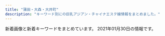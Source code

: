 ```yaml
---
title: "蒲田・大森・大井町"
description: "キーワード別にの巨乳アジアン・チャイナエステ嬢情報をまとめました。"
---
```


新着画像と新着キーワードをまとめています。
2021年01月30日の情報です。

<DmmAffiliateIns />
<KeywordTable
  shops={
    [
    {
        "name": "\u30b9\u30de\u30a4\u30eb",
        "keywords": {},
        "url": "http://sh-sumairu.work/",
        "img_links": [
            "http://sh-sumairu.work/uploads/171031/1-1G0311G556445.jpg",
            "http://sh-sumairu.work/templets/default/pc/picture/face.png",
            "http://sh-sumairu.work/uploads/210119/1-2101191H10H45.jpg",
            "http://sh-sumairu.work/uploads/171031/1-1G0311G4095M.jpg",
            "http://sh-sumairu.work/uploads/171031/1-1G0311G505933.jpg",
            "http://sh-sumairu.work/uploads/171031/1-1G0311G344914.jpg",
            "http://sh-sumairu.work/uploads/200821/1-200R10ZQ14K.jpg",
            "http://sh-sumairu.work/uploads/191211/1-191211140S1194.jpg",
            "http://sh-sumairu.work/templets/default/pc/picture/end1.jpg",
            "http://sh-sumairu.work/uploads/171031/1-1G0311G531445.jpg",
            "http://sh-sumairu.work/templets/default/pc/picture/s_news.png",
            "http://sh-sumairu.work/uploads/181114/1-1Q11412563D55.jpg",
            "http://sh-sumairu.work/uploads/191211/1-191211140J3640.jpg",
            "http://sh-sumairu.work/uploads/191022/1-191022133S3B2.jpg",
            "http://sh-sumairu.work/uploads/180227/1-1P22G40S5448.jpg",
            "http://sh-sumairu.work/templets/default/pc/picture/staffs.png",
            "http://sh-sumairu.work/uploads/180612/1-1P612160029349.jpg",
            "http://sh-sumairu.work/uploads/181128/1-1Q12Q62QK29.jpg",
            "http://sh-sumairu.work/uploads/181114/1-1Q114124Z0411.jpg",
            "http://sh-sumairu.work/uploads/allimg/180612/1-1P612160305350.jpg",
            "http://sh-sumairu.work/uploads/180612/1-1P6121601061c.jpg",
            "http://sh-sumairu.work/templets/default/pc/picture/s_pick.png",
            "http://sh-sumairu.work/templets/default/pc/picture/s_staff.png"
        ],
        "station": "JR\u5927\u68ee\u99c5\u6771\u53e3"
    },
    {
        "img_links": [
            "http://www.tokyo-0001.xyz/img/bnr02.jpg",
            "http://www.tokyo-0001.xyz/img/ttl-01.png",
            "http://www.tokyo-0001.xyz/img/img3.jpg",
            "http://www.tokyo-0001.xyz/img/img1.jpg",
            "http://www.tokyo-0001.xyz/img/ttl-03.png",
            "http://www.tokyo-0001.xyz/img/ttl-02.png",
            "http://www.tokyo-0001.xyz/img/bnr00.jpg",
            "http://www.tokyo-0001.xyz/img/girls03.jpg",
            "http://www.tokyo-0001.xyz/img/img-txt-01.png",
            "http://www.tokyo-0001.xyz/img/ttl-04.png",
            "http://www.tokyo-0001.xyz/img/img2.jpg",
            "http://www.tokyo-0001.xyz/img/girls04.jpg",
            "http://www.tokyo-0001.xyz/img/girls01.jpg",
            "http://www.tokyo-0001.xyz/img/girls05.jpg",
            "http://www.tokyo-0001.xyz/img/girls06.jpg",
            "http://www.tokyo-0001.xyz/img/girls02.jpg",
            "http://www.tokyo-0001.xyz/img/bnr01.jpg"
        ],
        "station": "JR\u84b2\u7530\u99c5\u897f\u53e3",
        "url": "http://www.tokyo-0001.xyz/",
        "name": "EVE",
        "keywords": {}
    },
    {
        "img_links": [
            "http://rin-rinpa.info/wp/wp-content/themes/Butterfly2_ver_1_3/images/room/3.jpg",
            "http://rin-rinpa.info/wp/wp-content/uploads/2017/05/risa01.jpg",
            "http://rin-rinpa.info/wp/wp-content/uploads/2017/12/huisiuhiuasa.jpg",
            "http://rin-rinpa.info/wp/wp-content/themes/Butterfly2_ver_1_3/images/call.png",
            "http://rin-rinpa.info/wp/wp-content/themes/Butterfly2_ver_1_3/images/tel.png",
            "http://rin-rinpa.info/wp/wp-content/themes/Butterfly2_ver_1_3/event/top-img03c.png",
            "http://rin-rinpa.info/wp/wp-content/uploads/2018/11/sajiojalksasa.jpg",
            "http://rin-rinpa.info/wp/wp-content/themes/Butterfly2_ver_1_3/event/top-img01.png",
            "http://rin-rinpa.info/wp/wp-content/uploads/2017/08/nananan01.jpg",
            "http://rin-rinpa.info/wp/wp-content/uploads/2018/11/saoisjioaslas.jpg",
            "http://rin-rinpa.info/wp/wp-content/uploads/2017/05/nami02.jpg",
            "http://rin-rinpa.info/wp/wp-content/themes/Butterfly2_ver_1_3/images/room/1.jpg",
            "http://rin-rinpa.info/wp/wp-content/uploads/2020/06/WechatIMG106.jpeg",
            "http://rin-rinpa.info/wp/wp-content/themes/Butterfly2_ver_1_3/images/room/4.jpg",
            "http://rin-rinpa.info/wp/wp-content/themes/Butterfly2_ver_1_3/images/room/2.jpg",
            "http://rin-rinpa.info/wp/wp-content/uploads/2020/12/9087syat.jpg",
            "http://rin-rinpa.info/wp/wp-content/uploads/2017/05/nami03.jpg",
            "http://rin-rinpa.info/wp/wp-content/uploads/2017/05/nami01.jpg",
            "http://rin-rinpa.info/wp/wp-content/themes/Butterfly2_ver_1_3/event/top-img02.png",
            "http://rin-rinpa.info/wp/wp-content/uploads/2020/12/87865a.jpg"
        ],
        "name": "\u3064\u307c\u307f",
        "keywords": {
            "E": 2,
            "C": 4,
            "F": 2,
            "D": 8
        },
        "url": "http://rin-rinpa.info/",
        "station": "JR\u5927\u4e95\u753a\u99c5\u4e2d\u592e\u53e3"
    },
    {
        "keywords": {},
        "station": "JR\u84b2\u7530\u99c5\u897f\u53e3",
        "name": "\u30aa\u30ec\u306eHoney",
        "url": "http://massage-esthe.pw/",
        "img_links": [
            "http://massage-esthe.pw/images/con03.jpg",
            "http://massage-esthe.pw/images/trigger.jpg",
            "http://massage-esthe.pw/images/mainvisual_02.jpg",
            "http://massage-esthe.pw/images/sys01.jpg",
            "http://massage-esthe.pw/images/cg01.jpg",
            "http://massage-esthe.pw/images/cg09.jpg",
            "http://massage-esthe.pw/images/head_interior.jpg",
            "http://massage-esthe.pw/images/req_03.jpg",
            "http://massage-esthe.pw/images/mainvisual_01.jpg",
            "http://massage-esthe.pw/images/icon_new.png",
            "http://massage-esthe.pw/images/sw_tel.png",
            "http://massage-esthe.pw/images/cg03.jpg",
            "http://massage-esthe.pw/images/cg02.jpg",
            "http://massage-esthe.pw/images/cg04.jpg",
            "http://massage-esthe.pw/images/cg031.jpg",
            "http://massage-esthe.pw/images/mainvisual_01_s.jpg",
            "http://massage-esthe.pw/images/cg05.jpg",
            "http://massage-esthe.pw/images/cg021.jpg",
            "http://massage-esthe.pw/images/sys03.jpg",
            "http://massage-esthe.pw/images/cg07.jpg",
            "http://massage-esthe.pw/images/sys02.jpg",
            "http://massage-esthe.pw/images/cg091.jpg",
            "http://massage-esthe.pw/images/con01.jpg",
            "http://massage-esthe.pw/images/mainvisual_02_s.jpg",
            "http://massage-esthe.pw/images/head_therapist.jpg",
            "http://massage-esthe.pw/images/con02.jpg",
            "http://massage-esthe.pw/images/sw_home.png",
            "http://massage-esthe.pw/images/cg08.jpg"
        ]
    },
    {
        "img_links": [
            "http://pandora.esjp.xyz/girl/3.jpg",
            "http://pandora.esjp.xyz/images/pro_girl_line.png",
            "http://pandora.esjp.xyz/images/tel.png",
            "http://pandora.esjp.xyz/girl/5.jpg",
            "http://pandora.esjp.xyz/images/mobile.png",
            "http://pandora.esjp.xyz/images/bar_staff.jpg",
            "http://pandora.esjp.xyz/images/room/r2.jpg",
            "http://pandora.esjp.xyz/girl/6.jpg",
            "http://pandora.esjp.xyz/images/return.png",
            "http://pandora.esjp.xyz/images/room/r1.jpg",
            "http://pandora.esjp.xyz/girl/4.jpg"
        ],
        "station": "JR\u5927\u68ee\u99c5\u5317\u53e3",
        "keywords": {},
        "url": "http://pandora.esjp.xyz",
        "name": "\u30d1\u30f3\u30c9\u30e9"
    },
    {
        "url": "http://www.arabianoyoru.com/",
        "station": "JR\u84b2\u7530\u99c5\u897f\u53e3",
        "keywords": {
            "84": 4,
            "87": 8,
            "85": 29,
            "C": 9,
            "E": 6,
            "86": 12,
            "89": 1,
            "D": 39
        },
        "img_links": [
            "http://www.arabianoyoru.com/images/upload/a29f5a4a28b905cc.jpg",
            "http://www.arabianoyoru.com/images/upload/8c714cbe908fdcfa.jpg",
            "http://www.arabianoyoru.com/images/upload/eb30a7e162d494b7.jpg",
            "http://www.arabianoyoru.com/s/images/r03.jpg",
            "http://www.arabianoyoru.com/images/upload/2b92798467141387.jpg",
            "http://www.arabianoyoru.com/images/upload/68db36b1211cebb9.jpg",
            "http://www.arabianoyoru.com/s/images/icon_top.png",
            "http://www.arabianoyoru.com/images/info_01.jpg",
            "http://www.arabianoyoru.com/images/r02.jpg",
            "http://www.arabianoyoru.com/images/upload/c1c4634be9e43e96.jpg",
            "http://www.arabianoyoru.com/images/upload/thumb/c5ff3a7cfd7b9efd.jpg",
            "http://www.arabianoyoru.com/images/index_15.jpg",
            "http://www.arabianoyoru.com/s/images/r04.jpg",
            "http://www.arabianoyoru.com/images/sub_15.jpg",
            "http://www.arabianoyoru.com/images/upload/thumb/4a9b52f014c57b14.jpg",
            "http://www.arabianoyoru.com/girl/012.jpg",
            "http://www.arabianoyoru.com/images/upload/thumb/6edb9fff24d5531d.jpg",
            "http://www.arabianoyoru.com/images/upload/thumb/2b92798467141387.jpg",
            "http://www.arabianoyoru.com/images/upload/thumb/4d0b81e791f8dd2a.jpg",
            "http://www.arabianoyoru.com/s/images/icon_topics.png",
            "http://www.arabianoyoru.com/images/upload/thumb/0400f28cf0042ef7.jpg",
            "http://www.arabianoyoru.com/images/upload/thumb/2bab34e5f5f4b474.jpg",
            "http://www.arabianoyoru.com/s/images/icon_covergirl.png",
            "http://www.arabianoyoru.com/images/acc_01.jpg",
            "http://www.arabianoyoru.com/images/upload/thumb/581da65ae95ac110.jpg",
            "http://www.arabianoyoru.com/images/upload/thumb/f758de4c846e44e7.jpg",
            "http://www.arabianoyoru.com/images/01.jpg",
            "http://www.arabianoyoru.com/images/index_09.jpg",
            "http://www.arabianoyoru.com/images/upload/a893b1da1128d1f5.jpg",
            "http://www.arabianoyoru.com/images/upload/thumb/eb30a7e162d494b7.jpg",
            "http://www.arabianoyoru.com/images/sub_16.jpg",
            "http://www.arabianoyoru.com/images/upload/thumb/68db36b1211cebb9.jpg",
            "http://www.arabianoyoru.com/images/acc_12.jpg",
            "http://www.arabianoyoru.com/images/r04.jpg",
            "http://www.arabianoyoru.com/images/upload/e3e089bc950ef93e.jpg",
            "http://www.arabianoyoru.com/images/upload/thumb/ee0c285b7dee8567.jpg",
            "http://www.arabianoyoru.com/images/upload/thumb/e3e089bc950ef93e.jpg",
            "http://www.arabianoyoru.com/images/upload/581da65ae95ac110.jpg",
            "http://www.arabianoyoru.com/images/upload/0976cdac54ed3543.jpg",
            "http://www.arabianoyoru.com/s/images/icon_info.png",
            "http://www.arabianoyoru.com/images/upload/2f10cf77f8d7b399.jpg",
            "http://www.arabianoyoru.com/s/images/icon_staff.png",
            "http://www.arabianoyoru.com/images/upload/thumb/a893b1da1128d1f5.jpg",
            "http://www.arabianoyoru.com/images/upload/845ccdcc528743c1.jpg",
            "http://www.arabianoyoru.com/images/upload/ee0c285b7dee8567.jpg",
            "http://www.arabianoyoru.com/images/rec_12.jpg",
            "http://www.arabianoyoru.com/images/index_02.jpg",
            "http://www.arabianoyoru.com/images/index_08.jpg",
            "http://www.arabianoyoru.com/images/upload/thumb/1bdcd13f57cbf51b.jpg",
            "http://www.arabianoyoru.com/images/fanhui.png",
            "http://www.arabianoyoru.com/images/upload/thumb/c1c4634be9e43e96.jpg",
            "http://www.arabianoyoru.com/images/upload/6edb9fff24d5531d.jpg",
            "http://www.arabianoyoru.com/images/sub_12.jpg",
            "http://www.arabianoyoru.com/images/index_07.jpg",
            "http://www.arabianoyoru.com/images/upload/thumb/18f83fb2064586df.jpg",
            "http://www.arabianoyoru.com/images/upload/9ade184b158a1622.jpg",
            "http://www.arabianoyoru.com/images/upload/thumb/17edc747659021f9.jpg",
            "http://www.arabianoyoru.com/images/upload/thumb/564cb6c5b230ca3d.jpg",
            "http://www.arabianoyoru.com/s/images/r02.jpg",
            "http://www.arabianoyoru.com/images/upload/thumb/a814b7e0bf080e1a.jpg",
            "http://www.arabianoyoru.com/images/upload/thumb/a29f5a4a28b905cc.jpg",
            "http://www.arabianoyoru.com/images/sub_17.png",
            "http://www.arabianoyoru.com/images/upload/thumb/8c714cbe908fdcfa.jpg",
            "http://www.arabianoyoru.com/images/upload/0400f28cf0042ef7.jpg",
            "http://www.arabianoyoru.com/images/upload/4532de498ca39c33.jpg",
            "http://www.arabianoyoru.com/images/sub_16.png",
            "http://www.arabianoyoru.com/images/upload/2bab34e5f5f4b474.jpg",
            "http://www.arabianoyoru.com/images/upload/4d0b81e791f8dd2a.jpg",
            "http://www.arabianoyoru.com/images/02.jpg",
            "http://www.arabianoyoru.com/images/upload/thumb/66a58b73f3d149ef.jpg",
            "http://www.arabianoyoru.com/images/r03.jpg",
            "http://www.arabianoyoru.com/images/index_06.jpg",
            "http://www.arabianoyoru.com/images/upload/66a58b73f3d149ef.jpg",
            "http://www.arabianoyoru.com/images/index_11.jpg",
            "http://www.arabianoyoru.com/s/girl/01.jpg",
            "http://www.arabianoyoru.com/images/upload/thumb/0976cdac54ed3543.jpg",
            "http://www.arabianoyoru.com/images/upload/4a9b52f014c57b14.jpg",
            "http://www.arabianoyoru.com/images/upload/539fdf3e384c469c.jpg",
            "http://www.arabianoyoru.com/images/index_12.jpg",
            "http://www.arabianoyoru.com/images/upload/thumb/845ccdcc528743c1.jpg",
            "http://www.arabianoyoru.com/images/staff_12.jpg",
            "http://www.arabianoyoru.com/images/upload/a814b7e0bf080e1a.jpg",
            "http://www.arabianoyoru.com/images/upload/c5ff3a7cfd7b9efd.jpg",
            "http://www.arabianoyoru.com/images/rec.jpg",
            "http://www.arabianoyoru.com/s/images/icon_tel.png",
            "http://www.arabianoyoru.com/images/upload/thumb/2f10cf77f8d7b399.jpg",
            "http://www.arabianoyoru.com/images/r01.jpg",
            "http://www.arabianoyoru.com/images/upload/1bdcd13f57cbf51b.jpg",
            "http://www.arabianoyoru.com/images/index_17.jpg",
            "http://www.arabianoyoru.com/images/upload/thumb/4532de498ca39c33.jpg",
            "http://www.arabianoyoru.com/images/upload/17edc747659021f9.jpg",
            "http://www.arabianoyoru.com/s/images/r01.jpg",
            "http://www.arabianoyoru.com/images/upload/f758de4c846e44e7.jpg",
            "http://www.arabianoyoru.com/images/index_05.jpg",
            "http://www.arabianoyoru.com/images/sys.jpg",
            "http://www.arabianoyoru.com/images/upload/thumb/539fdf3e384c469c.jpg",
            "http://www.arabianoyoru.com/images/info_12.jpg",
            "http://www.arabianoyoru.com/images/upload/564cb6c5b230ca3d.jpg",
            "http://www.arabianoyoru.com/images/upload/18f83fb2064586df.jpg",
            "http://www.arabianoyoru.com/images/index_10.jpg",
            "http://www.arabianoyoru.com/images/index_04.jpg",
            "http://www.arabianoyoru.com/images/upload/thumb/9ade184b158a1622.jpg"
        ],
        "name": "\u30a2\u30e9\u30d3\u30a2\u306e\u591c"
    },
    {
        "station": "JR\u84b2\u7530\u99c5\u6771\u53e3",
        "url": "http://freesia-este.com/",
        "img_links": [
            "http://freesia-este.com/js/sliderLine/slide_next.png",
            "http://freesia-este.com/images/access/02.jpg",
            "http://freesia-este.com/staffPhoto/s20210112143433.jpg",
            "http://freesia-este.com/images/access/05.jpg",
            "http://freesia-este.com/images/returnBtn.png",
            "http://freesia-este.com/staffPhoto/b20190811160854.jpg",
            "http://freesia-este.com/staffPhoto/s20190811160854.jpg",
            "http://freesia-este.com/staffPhoto/s20190811161355.jpg",
            "http://freesia-este.com/images/access/06.jpg",
            "http://freesia-este.com/images/access/04.jpg",
            "http://freesia-este.com/staffPhoto/s20190811161616.jpg",
            "http://freesia-este.com/staffPhoto/b20190811161616.jpg",
            "http://freesia-este.com/images/access/01.jpg",
            "http://freesia-este.com/staffPhoto/b20190811161355.jpg",
            "http://freesia-este.com/staffPhoto/s20210112143731.jpg",
            "http://freesia-este.com/staffPhoto/b20210112143531.jpg",
            "http://freesia-este.com/staffPhoto/b20190811160951.jpg",
            "http://freesia-este.com/images/slider1/03.jpg",
            "http://freesia-este.com/uploadfiles/images/campaignFreesiaEsteCom4.jpg",
            "http://freesia-este.com/staffPhoto/b20210112143731.jpg",
            "http://freesia-este.com/staffPhoto/s20190811160951.jpg",
            "http://freesia-este.com/staffPhoto/b20190811161143.jpg",
            "http://freesia-este.com/js/sliderLine/slide_prev.png",
            "http://freesia-este.com/images/access/03.jpg",
            "http://freesia-este.com/staffPhoto/s20210112143531.jpg",
            "http://freesia-este.com/images/gallery1.png",
            "http://freesia-este.com/staffPhoto/b20210112143433.jpg",
            "http://freesia-este.com/images/slider1/01.jpg",
            "http://freesia-este.com/images/slider1/02.jpg",
            "http://freesia-este.com/staffPhoto/s20190811161143.jpg"
        ],
        "keywords": {
            "E": 3,
            "84": 1,
            "G": 2,
            "D": 1,
            "F": 1,
            "85": 6,
            "86": 1,
            "C": 1
        },
        "name": "\u30d5\u30ea\u30fc\u30b8\u30a2"
    },
    {
        "url": "http://mensbali.net/",
        "img_links": [
            "http://mensbali.net/images/side_mobile2.jpg",
            "http://mensbali.net/images/st/erika_3.jpg",
            "http://mensbali.net/images/st/erika_1.jpg",
            "http://mensbali.net/images/st/riri3.jpg",
            "http://mensbali.net/images/st/ayu.jpg",
            "http://mensbali.net/images/st/saya_1.jpg",
            "http://mensbali.net/sp/image/head.jpg",
            "http://mensbali.net/images/st/moe2.jpg",
            "http://mensbali.net/images/st/riri2.jpg",
            "http://mensbali.net/images/st/st3.jpg",
            "http://mensbali.net/images/st/coco_2.jpg",
            "http://mensbali.net/images/st/kana.jpg",
            "http://mensbali.net/images/st/saya_3.jpg",
            "http://mensbali.net/images/st/saya_2.jpg",
            "http://mensbali.net/images/st/erika_2.jpg",
            "http://mensbali.net/sp/image/head_slide.jpg",
            "http://mensbali.net/images/st/sena.jpg",
            "http://mensbali.net/images/side_interior.jpg",
            "http://mensbali.net/images/heading_bottom_staff.jpg",
            "http://mensbali.net/images/st/mai2.jpg",
            "http://mensbali.net/images/st/yuri.jpg",
            "http://mensbali.net/images/st/coco_1.jpg",
            "http://mensbali.net/images/st/coco_3.jpg",
            "http://mensbali.net/sp/image/head_slide2.jpg",
            "http://mensbali.net/images/heading_pickup.jpg",
            "http://mensbali.net/images/st/riri1.jpg",
            "http://mensbali.net/images/footer_bg.jpg",
            "http://mensbali.net/images/top_newface3.jpg",
            "http://mensbali.net/images/st/moe1.jpg",
            "http://mensbali.net/images/top_newface.jpg",
            "http://mensbali.net/images/heading_new_staff.jpg",
            "http://mensbali.net/images/top_desc.jpg",
            "http://mensbali.net/images/st/moe3.jpg",
            "http://mensbali.net/images/link/mens-esthe1.png",
            "http://mensbali.net/sp/image/head_slide3.jpg",
            "https://menlog.net/link/menlog20040.jpg",
            "http://mensbali.net/images/heading_news.jpg",
            "http://mensbali.net/images/st/yura.jpg"
        ],
        "keywords": {},
        "station": "JR\u5927\u4e95\u753a\u99c5\u4e2d\u592e\u897f\u53e3",
        "name": "Men\u2019sBali\uff5e\u30e1\u30f3\u30ba\u30d0\u30ea\uff5e"
    },
    {
        "url": "http://diana.jeez.jp/",
        "keywords": {
            "\u30bb\u30af\u30b7\u30fc": 3
        },
        "name": "\u30c0\u30a4\u30a2\u30ca\u30fbDIANA",
        "station": "JR\u84b2\u7530\u99c5\u897f\u53e3",
        "img_links": [
            "http://diana.jeez.jp/public/20181111-190307-983.jpeg",
            "http://diana.jeez.jp/public/20181111-190250-481.jpeg",
            "http://diana.jeez.jp/public/20191109-124210-239.jpeg",
            "http://diana.jeez.jp/public/20201225-104819-524.jpeg",
            "http://diana.jeez.jp/public/20181111-190416-494.jpeg",
            "http://diana.jeez.jp/public/20190610-162055-294.jpeg",
            "http://diana.jeez.jp/public/20190726-190619-915.jpeg",
            "http://diana.jeez.jp/public/20191010-015255-758.jpeg",
            "http://diana.jeez.jp/public/20190610-160901-701.jpeg",
            "http://diana.jeez.jp/public/20191101-092408-241.jpeg",
            "http://diana.jeez.jp/public/20190426-105139-740.jpg",
            "http://diana.jeez.jp/public/20180929-222629-193.jpeg",
            "http://diana.jeez.jp/public/20190728-125640-302.jpeg",
            "http://diana.jeez.jp/public/20191004-104214-336.jpeg",
            "http://diana.jeez.jp/public/20190809-025651-969.jpeg",
            "http://diana.jeez.jp/public/20190710-152027-812.jpeg",
            "http://diana.jeez.jp/public/20190613-175853-722.jpeg",
            "http://diana.jeez.jp/public/20210126-100227-311.jpeg",
            "http://diana.jeez.jp/ueditor/php/upload/image/20190424/1556109007155859.jpg",
            "http://diana.jeez.jp/public/20200211-132149-221.jpeg",
            "http://diana.jeez.jp/public/20191220-001603-640.jpeg",
            "http://diana.jeez.jp/public/20190924-025213-654.jpeg",
            "http://diana.jeez.jp/images/girl-z2.jpg",
            "http://diana.jeez.jp/public/20191224-032315-269.jpeg",
            "http://diana.jeez.jp/images/girl-z1.jpg",
            "http://diana.jeez.jp/public/20191119-153528-705.jpeg",
            "http://diana.jeez.jp/public/20181111-190402-789.jpeg",
            "http://diana.jeez.jp/public/20191210-122526-507.jpeg",
            "http://diana.jeez.jp/public/20201228-135708-954.jpeg",
            "http://diana.jeez.jp/public/20200228-161440-768.jpeg"
        ]
    },
    {
        "name": "Princess",
        "station": "JR\u84b2\u7530\u99c5\u897f\u53e3",
        "img_links": [
            "http://www.es-princess.com/images/index_36.jpg",
            "http://www.es-princess.com/images/info_13.jpg",
            "http://www.es-princess.com/images/index_05.jpg",
            "http://www.es-princess.com/s/images/slider/3.jpg",
            "http://www.es-princess.com/s/images/service_01.png",
            "http://www.es-princess.com/s/images/slider/2.jpg",
            "http://www.es-princess.com/images/upload/thumb/440836ac204e3ae6.jpg",
            "http://www.es-princess.com/images/upload/thumb/99ff32906f064430.jpg",
            "http://www.es-princess.com/images/upload/thumb/4fbbf39dbb4b5671.jpeg",
            "http://www.es-princess.com/images/index_04.jpg",
            "http://www.es-princess.com/images/upload/thumb/c191f88ab8347247.jpg",
            "http://www.es-princess.com/s/images/top_2.jpg",
            "http://www.es-princess.com/images/index_19.jpg",
            "http://www.es-princess.com/images/upload/thumb/667df216753c34cf.jpg",
            "http://www.es-princess.com/images/staff_13.jpg",
            "http://www.es-princess.com/s/images/pc.png",
            "http://www.es-princess.com/images/upload/thumb/314d78dc282a338e.jpg",
            "http://www.es-princess.com/images/upload/thumb/199865d366667d99.jpg",
            "http://www.es-princess.com/s/uploads/02.jpg",
            "http://www.es-princess.com/s/images/service_07.png",
            "http://www.es-princess.com/s/images/slider/next.png",
            "http://www.es-princess.com/s/images/slider/1.jpg",
            "http://www.es-princess.com/s/images/t6.jpg",
            "http://www.es-princess.com/images/upload/thumb/ba9e1b4477f15b72.jpg",
            "http://www.es-princess.com/images/upload/thumb/9081c49e0239e8dc.jpg",
            "http://www.es-princess.com/images/index_07.jpg",
            "http://www.es-princess.com/images/index_24.jpg",
            "http://www.es-princess.com/images/01.jpg",
            "http://es-princess.com/images/index_06.jpg",
            "http://www.es-princess.com/images/upload/thumb/b5e216c30766fe2c.jpg",
            "http://www.es-princess.com/images/03.jpg",
            "http://www.es-princess.com/images/index_13.jpg",
            "http://www.es-princess.com/images/index_15.jpg",
            "http://es-princess.com/images/index_07.jpg",
            "http://www.es-princess.com/s/uploads/04.jpg",
            "http://www.es-princess.com/s/image/nav_manga.png",
            "http://www.es-princess.com/s/images/t7.jpg",
            "http://www.es-princess.com/images/upload/thumb/cc93f6d3b2f1a8dd.jpg",
            "http://www.es-princess.com/s/images/slider/prev.png",
            "http://www.es-princess.com/images/upload/thumb/4caabf554de9febf.jpg",
            "http://www.es-princess.com/images/upload/thumb/befa35bfd3fcc1cf.jpg",
            "http://www.es-princess.com/images/index_18.jpg",
            "http://www.es-princess.com/images/upload/thumb/0403172defd2aa75.jpg",
            "http://www.es-princess.com/images/index_06.jpg",
            "http://www.es-princess.com/s/images/t4.jpg",
            "http://www.es-princess.com/s/images/tel.png",
            "http://www.es-princess.com/images/upload/thumb/380cd518ae78d99c.jpg",
            "http://www.es-princess.com/images/upload/thumb/18e6044b88e2d742.jpg",
            "http://www.es-princess.com/images/upload/thumb/05aaf6a4110be4ac.jpg",
            "http://www.es-princess.com/images/rec_13.jpg",
            "http://www.es-princess.com/images/index_25.jpg",
            "http://www.es-princess.com/images/upload/thumb/7358bb17b522d506.jpg",
            "http://www.es-princess.com/girl/01.jpg",
            "http://www.es-princess.com/images/index_23.jpg",
            "http://www.es-princess.com/s/image/nav_sys.png",
            "http://www.es-princess.com/images/upload/thumb/a77e3ba56953c62a.jpg",
            "http://www.es-princess.com/images/index_35.jpg",
            "http://www.es-princess.com/images/upload/thumb/b673f5c7b6c0c654.jpg",
            "http://www.es-princess.com/images/index_21.jpg",
            "http://www.es-princess.com/images/index_02.jpg",
            "http://www.es-princess.com/s/images/t3.jpg",
            "http://www.es-princess.com/s/uploads/01.jpg",
            "http://www.es-princess.com/images/index_01.jpg",
            "http://www.es-princess.com/images/upload/thumb/140d1b4166940516.jpg",
            "http://www.es-princess.com/images/upload/thumb/34d0c1f12f3d1581.jpg",
            "http://www.es-princess.com/images/upload/thumb/c9fd1fe34ca64bc2.png",
            "http://www.es-princess.com/s/images/t1.jpg",
            "http://www.es-princess.com/s/uploads/02a.jpg",
            "http://www.es-princess.com/images/index_29.jpg",
            "http://www.es-princess.com/images/upload/thumb/af672e0eb7d28ee6.jpg",
            "http://www.es-princess.com/images/index_31.jpg",
            "http://www.es-princess.com/images/upload/thumb/570cec0ed7dbb299.jpg",
            "http://www.es-princess.com/images/upload/thumb/1a80890acbd23f61.jpg",
            "http://www.es-princess.com/images/upload/thumb/33b8e868c76e480e.jpg",
            "http://www.es-princess.com/images/index_27.jpg",
            "http://www.es-princess.com/images/index_03.jpg",
            "http://www.es-princess.com/images/upload/thumb/5e0537ee102a37b1.jpg",
            "http://www.es-princess.com/s/image/nav_top.png",
            "http://www.es-princess.com/images/upload/thumb/d7645c329c045bbf.jpg",
            "http://www.es-princess.com/s/images/t5.jpg",
            "http://www.es-princess.com/s/images/service_03.png",
            "http://www.es-princess.com/images/upload/thumb/123b8dc1f8010cd7.jpg",
            "http://www.es-princess.com/s/images/okubokomachi.jpg",
            "http://www.es-princess.com/images/foot_34.jpg",
            "http://www.es-princess.com/s/images/t2.jpg",
            "http://www.es-princess.com/images/upload/thumb/026f0a00a7ebcac9.jpg",
            "http://www.es-princess.com/images/upload/thumb/abb982c0ed8c784a.jpg",
            "http://www.es-princess.com/images/upload/thumb/977b6b56e17935b8.jpg",
            "http://www.es-princess.com/images/upload/thumb/5a01d26b03ae3963.jpg",
            "http://www.es-princess.com/images/upload/thumb/a73cd0efe4586362.jpg",
            "http://www.es-princess.com/images/index_28.jpg",
            "http://www.es-princess.com/s/images/t8.jpg",
            "http://www.es-princess.com/images/upload/thumb/966442429a421ade.jpg",
            "http://www.es-princess.com/images/index_34.jpg",
            "http://www.es-princess.com/images/upload/thumb/d0adbd6a55204cc6.jpg",
            "http://www.es-princess.com/images/rec.jpg",
            "http://www.es-princess.com/images/upload/thumb/8daadfa86c3af0ee.jpg",
            "http://www.es-princess.com/images/info.jpg",
            "http://www.es-princess.com/s/image/nav_topics.png",
            "http://www.es-princess.com/s/images/iphone.png",
            "http://www.es-princess.com/images/upload/thumb/fac24168ab90cc92.jpg",
            "http://www.es-princess.com/s/image/nav_cast.png",
            "http://www.es-princess.com/images/upload/thumb/28d10c17ec4ef55b.jpg",
            "http://www.es-princess.com/s/image/nav_hotel.png",
            "http://www.es-princess.com/images/02.jpg",
            "http://www.es-princess.com/images/index_17.jpg"
        ],
        "keywords": {
            "85": 4,
            "88": 5,
            "D": 14,
            "91": 4,
            "86": 1
        },
        "url": "http://www.es-princess.com/"
    },
    {
        "url": "http://iyashimori.info/",
        "keywords": {
            "F": 6,
            "E": 2,
            "\u80f8": 2
        },
        "img_links": [
            "http://iyashimori.info/img/telephone.png",
            "http://iyashimori.info/up/uploads/20200730210025e.jpg",
            "http://iyashimori.info/up/uploads/20201219182745say.jpg",
            "http://iyashimori.info/img/topimg2.jpg",
            "http://iyashimori.info/up/uploads/20201019190220h.jpg",
            "http://iyashimori.info/img/totop.png",
            "http://iyashimori.info/up/uploads/20201108165921mari.jpg",
            "http://iyashimori.info/up/uploads/202010142346103.jpg",
            "http://iyashimori.info/img/topimg.jpg",
            "http://iyashimori.info/up/uploads/20201222235909s.jpg",
            "http://iyashimori.info/img/50staff.jpg",
            "http://iyashimori.info/img/topimg3.jpg",
            "http://iyashimori.info/img/caution.png",
            "http://iyashimori.info/img/topimg1.jpg",
            "http://iyashimori.info/up/uploads/2020062222115088.jpg",
            "http://iyashimori.info/img/price.jpg",
            "http://iyashimori.info/up/uploads/20201227225056mo.jpg",
            "http://iyashimori.info/img/50price.jpg",
            "http://iyashimori.info/up/uploads/20200725171457y.jpg",
            "http://iyashimori.info/img/qj.png",
            "http://iyashimori.info/img/tel.png",
            "http://iyashimori.info/up/uploads/20201127115125t.jpg",
            "http://iyashimori.info/up/uploads/20201021001554k.jpg",
            "http://iyashimori.info/img/50qj.jpg"
        ],
        "name": "\u604b\u306e\u82b1",
        "station": "\u84b2\u7530\u99c5\u897f\u53e3"
    },
    {
        "name": "Refine\u30fb\u30ea\u30d5\u30a1\u30a4\u30f3",
        "img_links": [
            "http://es-refine.xyz/images/g8.jpg",
            "http://es-refine.xyz/images/mobile.jpg",
            "http://es-refine.xyz/images/a2.jpg",
            "http://es-refine.xyz/images/a4.jpg",
            "http://es-refine.xyz/images/a5.jpg",
            "http://es-refine.xyz/images/4.jpg",
            "http://es-refine.xyz/images/r3.jpg",
            "http://es-refine.xyz/images/tite-link.jpg",
            "http://es-refine.xyz/images/a6.jpg",
            "http://es-refine.xyz/images/end.png",
            "http://es-refine.xyz/images/g02.jpg",
            "http://es-refine.xyz/images/a3.jpg",
            "http://es-refine.xyz/images/3.jpg",
            "http://es-refine.xyz/images/g2.jpg",
            "http://es-refine.xyz/images/top.jpg",
            "http://es-refine.xyz/images/g7.jpg",
            "http://es-refine.xyz/images/r2.jpg",
            "http://es-refine.xyz/images/pickup_t.jpg",
            "http://es-refine.xyz/images/g.jpg",
            "http://es-refine.xyz/images/a1.jpg",
            "http://es-refine.xyz/images/g6.jpg",
            "http://es-refine.xyz/images/tite-staff.jpg"
        ],
        "keywords": {
            "C": 12
        },
        "url": "http://es-refine.xyz/",
        "station": "JR\u5927\u68ee\u99c5\u6771\u53e3"
    },
    {
        "url": "http://pro-akasuri.net/",
        "img_links": [
            "http://pro-akasuri.net/staff/staff5.jpg",
            "http://pro-akasuri.net/images/banners/b-credit.png",
            "https://ranking-deli.jp/assets/img/user/link/2020bnr04.jpg",
            "http://pro-akasuri.net/staff/staff9.jpg",
            "http://pro-akasuri.net/images/banners/b-3f.png",
            "http://pro-akasuri.net/images/banners/bill.jpg",
            "http://pro-akasuri.net/images/banners/side-oil.png",
            "http://pro-akasuri.net/pic/pic2.jpg",
            "http://pro-akasuri.net/pic/pic6.jpg",
            "http://pro-akasuri.net/images/banners/3.png",
            "http://pro-akasuri.net/images/banners/b-tel.png",
            "http://pro-akasuri.net/staff/staff13.jpg",
            "http://pro-akasuri.net/staff/staff6.jpg",
            "http://pro-akasuri.net/pic/pic7.jpg",
            "http://pro-akasuri.net/pic/pic5.jpg",
            "http://pro-akasuri.net/images/banners/1.png",
            "http://pro-akasuri.net/staff/staff11.jpg",
            "http://pro-akasuri.net/images/banners/eyecatch1.jpg",
            "http://pro-akasuri.net/images/banners/top1.jpg",
            "http://pro-akasuri.net/pic/pic3.jpg",
            "http://pro-akasuri.net/images/banners/pic4.jpg",
            "http://pro-akasuri.net/staff/staff1.jpg",
            "http://pro-akasuri.net/staff/staff7.jpg",
            "http://pro-akasuri.net/pic/pic4.jpg",
            "http://pro-akasuri.net/pic/pic1.jpg",
            "http://pro-akasuri.net/images/banners/top2.png",
            "http://pro-akasuri.net/pic/pic8.jpg",
            "http://pro-akasuri.net/images/banners/2.png",
            "http://pro-akasuri.net/staff/staff10.jpg",
            "http://pro-akasuri.net/images/banners/pic3.jpg",
            "http://pro-akasuri.net/images/banners/pic1.jpg",
            "http://pro-akasuri.net/images/banners/pic2.jpg",
            "http://pro-akasuri.net/images/banners/eyecatch4.jpg"
        ],
        "name": "No1\u30fb\u30ca\u30f3\u30d0\u30fc\u30ef\u30f3",
        "station": "JR\u84b2\u7530\u99c5\u897f\u53e3",
        "keywords": {}
    },
    {
        "keywords": {
            "D": 2,
            "90": 2,
            "85": 2,
            "88": 2,
            "C": 8,
            "86": 4
        },
        "name": "\u5065\u5eb7\u306e\u5bb6",
        "station": "\u9752\u7269\u6a2a\u4e01\u99c5",
        "img_links": [
            "http://kenkounoie.relax-fk.com/images/cast06.png",
            "http://kenkounoie.relax-fk.com/images/cast07.png",
            "http://kenkounoie.relax-fk.com/images/cast00.png",
            "http://kenkounoie.relax-fk.com/images/main-visual.png",
            "http://kenkounoie.relax-fk.com/images/sub-visual.png",
            "http://kenkounoie.relax-fk.com/images/cast05.png",
            "http://kenkounoie.relax-fk.com/images/kansen.png",
            "http://kenkounoie.relax-fk.com/images/cast04.png"
        ],
        "url": "http://kenkounoie.relax-fk.com/"
    },
    {
        "keywords": {
            "D": 12,
            "87": 12,
            "86": 6,
            "C": 6
        },
        "name": "with you",
        "url": "http://with-you.iest.info/",
        "station": "JR\u5927\u4e95\u753a\u99c5",
        "img_links": [
            "http://with-you.iest.info/images/service2.jpg",
            "http://with-you.iest.info/photos/sites/78/2019/09/2019092708275393.jpg",
            "http://with-you.iest.info/images/service4.jpg",
            "http://with-you.iest.info/photos/sites/78/2019/08/2019083003291365.jpg",
            "http://with-you.iest.info/images/tel.jpg",
            "http://with-you.iest.info/photos/sites/78/2021/01/2021011602332027.jpg",
            "http://with-you.iest.info/images/info.jpg",
            "http://with-you.iest.info/photos/sites/78/2019/08/2019082704375018.jpg",
            "http://with-you.iest.info/images/nbj3.jpg",
            "http://with-you.iest.info/images/acc.jpg",
            "http://with-you.iest.info/images/s_staff.png",
            "http://with-you.iest.info/images/s_news.jpg",
            "http://with-you.iest.info/images/s_pick.jpg",
            "http://with-you.iest.info/images/service1.jpg",
            "http://with-you.iest.info/photos/sites/78/2020/04/2020041703530074.jpg",
            "http://with-you.iest.info/images/service3.jpg",
            "http://with-you.iest.info/images/top.png"
        ]
    },
    {
        "name": "\u7652\u7652\u5802",
        "url": "http://yuyudou.com/",
        "img_links": [
            "http://yuyudou.com/images/gallery/gallery_01.png",
            "http://yuyudou.com/images/headerParts01.png",
            "http://yuyudou.com/images/home/index_012.png",
            "http://yuyudou.com/images/index_an/index_an_01.png",
            "http://yuyudou.com/images/home/index_39.png",
            "http://yuyudou.com/images/index_an/index_an_03.png",
            "http://yuyudou.com/images/index_an/index_bn_01.png",
            "http://yuyudou.com/images/index_an/index_bn_07.png",
            "http://yuyudou.com/images/index_an/index_an_07.png",
            "http://yuyudou.com/images/index_an/index_bn_03.png",
            "http://yuyudou.com/images/home/index_29.png",
            "http://yuyudou.com/images/home/index_07.png",
            "http://yuyudou.com/images/index_an/index_an_05.png",
            "http://yuyudou.com/images/home/top6.jpg",
            "http://yuyudou.com/images/home/index_09.png",
            "http://yuyudou.com/images/home/index_010.png",
            "http://yuyudou.com/images/index_an/index_an_04.png",
            "http://yuyudou.com/images/index_an/index_an_06.png",
            "http://yuyudou.com/images/home/top5.jpg",
            "http://yuyudou.com/images/index_an/index_bn_06.png",
            "http://yuyudou.com/images/home/index_011.png",
            "http://yuyudou.com/images/top_flash_01.jpg",
            "http://yuyudou.com/images/index_an/index_bn_05.png",
            "http://yuyudou.com/images/home/index_63.png",
            "http://yuyudou.com/images/home/top.jpg",
            "http://yuyudou.com/images/index_an/index_an_02.png",
            "http://yuyudou.com/images/home/index_59.png",
            "http://yuyudou.com/images/top_flash_03.jpg",
            "http://yuyudou.com/images/home/index_05.png",
            "http://yuyudou.com/images/home/top7.jpg",
            "http://yuyudou.com/images/index_an/index_bn_02.png",
            "http://yuyudou.com/images/top_flash_02.jpg"
        ],
        "station": "JR\u5927\u68ee\u99c5\u6771\u53e3",
        "keywords": {}
    },
    {
        "keywords": {
            "88": 6,
            "C": 16,
            "D": 46,
            "\u30bb\u30af\u30b7\u30fc": 1,
            "86": 16,
            "85": 38,
            "87": 10,
            "E": 12,
            "84": 4
        },
        "station": "JR\u84b2\u7530\u99c5\u6771\u53e3",
        "url": "http://www.es-kizuna.com/",
        "img_links": [
            "http://www.es-kizuna.com/girl/02.jpg",
            "http://www.es-kizuna.com/images/upload/231cb96ee14483b0.jpg",
            "http://www.es-kizuna.com/images/index_07.jpg",
            "http://www.es-kizuna.com/images/upload/51fd5ad614fd9171.jpg",
            "http://www.es-kizuna.com/s/images/icon_topics.png",
            "http://www.es-kizuna.com/images/upload/8362069090b0f4f4.jpg",
            "http://www.es-kizuna.com/images/upload/906a0df423fbb2d3.jpg",
            "http://www.es-kizuna.com/images/upload/thumb/cb8510a706fab39a.jpg",
            "http://www.es-kizuna.com/s/girl/01.jpg",
            "http://www.es-kizuna.com/images/link_10.jpg",
            "http://www.es-kizuna.com/images/index_11.jpg",
            "http://www.es-kizuna.com/images/upload/f3811fab31aee51b.jpg",
            "http://www.es-kizuna.com/images/upload/d60152fbb8818830.jpg",
            "http://www.es-kizuna.com/images/upload/thumb/4bb15c40db5d3b9b.jpg",
            "http://www.es-kizuna.com/images/upload/thumb/048b127f7fe7756c.jpg",
            "http://www.es-kizuna.com/images/upload/thumb/057f6eb7b663a5b2.jpg",
            "http://www.es-kizuna.com/images/upload/thumb/8362069090b0f4f4.jpg",
            "http://www.es-kizuna.com/images/upload/thumb/325450f713ec1345.jpg",
            "http://www.es-kizuna.com/images/01.jpg",
            "http://www.es-kizuna.com/images/upload/thumb/13be44c647bb867f.jpg",
            "http://www.es-kizuna.com/images/index_09.jpg",
            "http://www.es-kizuna.com/images/upload/thumb/512a839e9f628217.jpg",
            "http://www.es-kizuna.com/images/upload/thumb/20f11bb41bae978b.jpg",
            "http://www.es-kizuna.com/s/images/r01.jpg",
            "http://www.es-kizuna.com/images/upload/thumb/eb01fa6066ea365b.jpg",
            "http://www.es-kizuna.com/images/upload/thumb/0e136c01c9b7ee9f.jpg",
            "http://www.es-kizuna.com/images/upload/thumb/176c5dafbf5a471f.jpg",
            "http://www.es-kizuna.com/images/sys_10.jpg",
            "http://www.es-kizuna.com/images/upload/thumb/2c3b2096bf7b4e42.jpg",
            "http://www.es-kizuna.com/images/upload/thumb/816b7be31924a7a4.jpg",
            "http://www.es-kizuna.com/images/upload/thumb/7838ea888884524b.jpg",
            "http://www.es-kizuna.com/images/upload/457777bab605fd6c.jpg",
            "http://www.es-kizuna.com/images/upload/thumb/f3811fab31aee51b.jpg",
            "http://www.es-kizuna.com/s/images/icon_covergirl.png",
            "http://www.es-kizuna.com/images/upload/816b7be31924a7a4.jpg",
            "http://www.es-kizuna.com/images/upload/thumb/c960f33dbf650433.jpg",
            "http://www.es-kizuna.com/images/upload/thumb/4e06a72d8daae521.jpg",
            "http://www.es-kizuna.com/images/upload/thumb/03e6c9860ab53664.jpg",
            "http://www.es-kizuna.com/images/index_13.jpg",
            "http://www.es-kizuna.com/images/upload/4e06a72d8daae521.jpg",
            "http://www.es-kizuna.com/images/upload/a276f4fa83885320.jpg",
            "http://www.es-kizuna.com/images/upload/a3fc0798b98de17a.jpg",
            "http://www.es-kizuna.com/images/upload/6453e2e9c3a4d010.jpg",
            "http://www.es-kizuna.com/images/upload/thumb/d01213120ad6a334.jpg",
            "http://www.es-kizuna.com/images/upload/cb8510a706fab39a.jpg",
            "http://www.es-kizuna.com/images/upload/thumb/70b3f2c5fd5ba3c2.jpg",
            "http://www.es-kizuna.com/images/upload/thumb/5f28f084cf9311ec.jpg",
            "http://www.es-kizuna.com/images/upload/thumb/e7512ab59589d7df.jpg",
            "http://www.es-kizuna.com/images/index_04.jpg",
            "http://www.es-kizuna.com/s/images/r05.jpg",
            "http://www.es-kizuna.com/images/index_03.jpg",
            "http://www.es-kizuna.com/s/images/r02.jpg",
            "http://www.es-kizuna.com/images/upload/thumb/51fd5ad614fd9171.jpg",
            "http://www.es-kizuna.com/s/images/r03.jpg",
            "http://www.es-kizuna.com/images/info_10.jpg",
            "http://www.es-kizuna.com/images/upload/thumb/3f05da7e8b1e2a64.jpg",
            "http://www.es-kizuna.com/images/index_08.jpg",
            "http://www.es-kizuna.com/images/upload/70b3f2c5fd5ba3c2.jpg",
            "http://www.es-kizuna.com/images/upload/thumb/e3d8e9cc1955e028.jpg",
            "http://www.es-kizuna.com/images/upload/90479f4e0f80f012.jpg",
            "http://www.es-kizuna.com/images/upload/thumb/5d70ee2b832fe6be.jpg",
            "http://www.es-kizuna.com/images/upload/cdfe0ac3b37d9e89.jpg",
            "http://www.es-kizuna.com/images/upload/057f6eb7b663a5b2.jpg",
            "http://www.es-kizuna.com/images/line.jpg",
            "http://www.es-kizuna.com/images/upload/af4e2bbad7299fcd.jpg",
            "http://www.es-kizuna.com/images/sys.jpg",
            "http://www.es-kizuna.com/images/upload/thumb/a3fc0798b98de17a.jpg",
            "http://www.es-kizuna.com/images/upload/thumb/af4e2bbad7299fcd.jpg",
            "http://www.es-kizuna.com/images/upload/thumb/a276f4fa83885320.jpg",
            "http://www.es-kizuna.com/images/upload/thumb/6453e2e9c3a4d010.jpg",
            "http://www.es-kizuna.com/images/acc_11.jpg",
            "http://www.es-kizuna.com/images/upload/thumb/457777bab605fd6c.jpg",
            "http://www.es-kizuna.com/images/upload/20f11bb41bae978b.jpg",
            "http://www.es-kizuna.com/images/upload/thumb/005440d58cf3c3e3.jpg",
            "http://www.es-kizuna.com/s/images/icon_staff.png",
            "http://www.es-kizuna.com/images/upload/7838ea888884524b.jpg",
            "http://www.es-kizuna.com/images/rec.jpg",
            "http://www.es-kizuna.com/images/upload/e7512ab59589d7df.jpg",
            "http://www.es-kizuna.com/images/upload/0e136c01c9b7ee9f.jpg",
            "http://www.es-kizuna.com/images/rec_10.jpg",
            "http://www.es-kizuna.com/images/upload/thumb/51167bb9818d647a.jpg",
            "http://www.es-kizuna.com/images/upload/74cd025a30d9e087.jpg",
            "http://www.es-kizuna.com/images/upload/thumb/90479f4e0f80f012.jpg",
            "http://www.es-kizuna.com/images/upload/thumb/35306ad0d9e9ff00.jpg",
            "http://www.es-kizuna.com/images/upload/0c3e441832e219b9.jpg",
            "http://www.es-kizuna.com/images/index_05.jpg",
            "http://www.es-kizuna.com/images/index_06.jpg",
            "http://www.es-kizuna.com/s/images/icon_top.png",
            "http://www.es-kizuna.com/images/upload/thumb/d60152fbb8818830.jpg",
            "http://www.es-kizuna.com/images/upload/3f05da7e8b1e2a64.jpg",
            "http://www.es-kizuna.com/images/02.jpg",
            "http://www.es-kizuna.com/images/upload/512a839e9f628217.jpg",
            "http://www.es-kizuna.com/images/upload/4bb15c40db5d3b9b.jpg",
            "http://www.es-kizuna.com/images/acc_10.jpg",
            "http://www.es-kizuna.com/images/upload/e3d8e9cc1955e028.jpg",
            "http://www.es-kizuna.com/images/upload/thumb/74cd025a30d9e087.jpg",
            "http://www.es-kizuna.com/images/upload/d9992ab71594c264.jpg",
            "http://www.es-kizuna.com/images/upload/d01213120ad6a334.jpg",
            "http://www.es-kizuna.com/images/index_02.jpg",
            "http://www.es-kizuna.com/images/upload/thumb/cdfe0ac3b37d9e89.jpg",
            "http://www.es-kizuna.com/images/upload/thumb/d9992ab71594c264.jpg",
            "http://www.es-kizuna.com/s/images/icon_info.png",
            "http://www.es-kizuna.com/images/upload/thumb/231cb96ee14483b0.jpg",
            "http://www.es-kizuna.com/images/nei_13.jpg",
            "http://www.es-kizuna.com/images/upload/thumb/906a0df423fbb2d3.jpg",
            "http://www.es-kizuna.com/images/staff_10.jpg",
            "http://www.es-kizuna.com/images/upload/thumb/0c3e441832e219b9.jpg",
            "http://www.es-kizuna.com/images/upload/c960f33dbf650433.jpg",
            "http://www.es-kizuna.com/images/upload/176c5dafbf5a471f.jpg",
            "http://www.es-kizuna.com/images/upload/eb01fa6066ea365b.jpg",
            "http://www.es-kizuna.com/images/upload/thumb/fc1e816a0e9f3d61.jpg",
            "http://www.es-kizuna.com/images/upload/5d70ee2b832fe6be.jpg",
            "http://www.es-kizuna.com/s/images/icon_tel.png",
            "http://www.es-kizuna.com/images/upload/03e6c9860ab53664.jpg"
        ],
        "name": "\u4fe1\u8afe"
    },
    {
        "name": "SWEET ROOM",
        "station": "JR\u84b2\u7530\u99c5\u897f\u53e3",
        "url": "http://sweet-room.iest.info/",
        "keywords": {
            "85": 24,
            "C": 16,
            "88": 12,
            "D": 108,
            "83": 12,
            "89": 12,
            "86": 36,
            "87": 12
        },
        "img_links": [
            "http://sweet-room.iest.info/images/link_nav06.png",
            "http://sweet-room.iest.info/photos/sites/45/2020/06/2020061905042547.jpg",
            "http://sweet-room.iest.info/photos/sites/45/2020/07/2020072906584693.jpg",
            "http://sweet-room.iest.info/photos/sites/45/2020/06/2020061905050838.jpg",
            "http://sweet-room.iest.info/photos/sites/45/2020/07/2020071806023078.jpg",
            "http://sweet-room.iest.info/photos/sites/45/2020/06/2020062203413777.jpg",
            "http://sweet-room.iest.info/images/tit_news.png",
            "http://sweet-room.iest.info/photos/sites/45/2020/06/2020060101255477.jpg",
            "http://sweet-room.iest.info/photos/sites/45/2020/07/202007180602350.jpg",
            "http://sweet-room.iest.info/images/link_nav02.png",
            "http://sweet-room.iest.info/images/tit_face.png",
            "http://sweet-room.iest.info/photos/sites/45/2020/06/2020060305422558.jpg",
            "http://sweet-room.iest.info/images/link_nav03.png",
            "http://sweet-room.iest.info/images/mobile.png",
            "http://sweet-room.iest.info/photos/sites/45/2020/06/2020062208210048.jpg",
            "http://sweet-room.iest.info/images/link_nav04.png",
            "http://sweet-room.iest.info/images/link_nav01.png",
            "http://sweet-room.iest.info/images/link_nav05.png",
            "http://sweet-room.iest.info/images/tit_staff.png",
            "http://sweet-room.iest.info/photos/sites/45/2020/10/2020101602210311.jpg",
            "http://sweet-room.iest.info/images/top.png"
        ]
    },
    {
        "url": "http://spa-omori.com/",
        "img_links": [
            "http://spa-omori.com/wp-content/uploads/2020/03/1601219223755.jpg",
            "http://spa-omori.com/wp-content/uploads/2019/10/123456.jpg",
            "http://spa-omori.com/wp-content/uploads/2019/10/123b.png",
            "http://spa-omori.com/wp-content/themes/Aaron/picture/sign-1558966169154.png",
            "http://spa-omori.com/wp-content/themes/Aaron/picture/sign-1558966169098.png",
            "http://spa-omori.com/wp-content/uploads/2019/10/mmexport1571245061102.jpg",
            "http://spa-omori.com/wp-content/themes/Aaron/picture/line-1558972223845.jpg",
            "http://spa-omori.com/wp-content/themes/Aaron/picture/zi_staff-1558966169073.png",
            "http://spa-omori.com/wp-content/themes/Aaron/picture/sign-1558972223845.png",
            "http://spa-omori.com/wp-content/themes/Aaron/picture/sign-1558966169073.png",
            "http://spa-omori.com/wp-content/uploads/2020/01/mmexport1611389971637.jpg",
            "http://spa-omori.com/wp-content/uploads/2020/12/1607832354643.jpg",
            "http://spa-omori.com/wp-content/uploads/2019/10/mmexport1571245064770.jpg",
            "http://spa-omori.com/wp-content/uploads/2019/10/w1.png",
            "http://spa-omori.com/wp-content/uploads/2019/10/Screenshot_20191110-183022.png",
            "http://spa-omori.com/wp-content/uploads/2020/11/1604481568451.jpg",
            "http://spa-omori.com/wp-content/themes/Aaron/picture/sign-1558966169044.png",
            "http://spa-omori.com/wp-content/uploads/2019/12/Screenshot_20210102-211421.png",
            "http://spa-omori.com/wp-content/uploads/2020/06/Screenshot_20200609-151824.png",
            "http://spa-omori.com/wp-content/uploads/2019/10/d2.jpg",
            "http://spa-omori.com/wp-content/uploads/2019/10/mmexport1571245049830.jpg",
            "http://spa-omori.com/wp-content/uploads/2019/10/c2.jpg",
            "http://spa-omori.com/wp-content/uploads/2019/10/b2.jpg",
            "http://spa-omori.com/wp-content/uploads/2019/10/1_20190531100800502-155896616907.jpg",
            "http://spa-omori.com/wp-content/uploads/2019/12/mmexport1575894629655.jpg",
            "http://spa-omori.com/wp-content/themes/Aaron/picture/line1-1558966169073.png",
            "http://spa-omori.com/wp-content/themes/Aaron/picture/sign-1558966169128.png",
            "http://spa-omori.com/wp-content/themes/Aaron/picture/s_news-1558972223845.png",
            "http://spa-omori.com/wp-content/uploads/2019/10/1_20190531100800502-155897222384-1.jpg"
        ],
        "name": "\u30b7\u30fc\u30af\u30ec\u30c3\u30c8\u30d5\u30a1\u30f3\u30bf\u30b8\u30fc",
        "keywords": {
            "\u30bb\u30af\u30b7\u30fc": 3
        },
        "station": "JR\u5927\u68ee\u99c5\u897f\u53e3"
    },
    {
        "url": "http://wagaya.este88.com/",
        "name": "\u308f\u304c\u3084",
        "keywords": {},
        "img_links": [
            "http://wagaya.este88.com/images/sys1.png",
            "http://wagaya.este88.com/images/home.png",
            "http://wagaya.este88.com/images/info_t.png",
            "http://wagaya.este88.com/images/footer-r.png",
            "http://wagaya.este88.com/images/staff_t.png",
            "http://wagaya.este88.com/images/acc3.jpg",
            "http://wagaya.este88.com/girl/erika1.jpg",
            "http://wagaya.este88.com/girl/yuri1.jpg",
            "http://wagaya.este88.com/images/footer-l.png",
            "http://wagaya.este88.com/images/main1.jpg",
            "http://wagaya.este88.com/girl/nanami1.jpg",
            "http://wagaya.este88.com/girl/rei1.jpg",
            "http://wagaya.este88.com/images/acc2.jpg",
            "http://wagaya.este88.com/images/esthe3.jpg",
            "http://wagaya.este88.com/images/staff.png",
            "http://wagaya.este88.com/images/main-sp.jpg",
            "http://wagaya.este88.com/images/acc1.jpg",
            "http://wagaya.este88.com/images/acc4.jpg",
            "http://wagaya.este88.com/images/esthe1.jpg",
            "http://wagaya.este88.com/images/esthe2.jpg"
        ],
        "station": "\u7acb\u4f1a\u5ddd\u99c5"
    },
    {
        "url": "http://www.floweresthe.com/",
        "keywords": {
            "86": 16,
            "D": 26,
            "C": 50,
            "85": 19,
            "87": 32
        },
        "img_links": [
            "http://www.floweresthe.com/upload/board/img_1599194180.jpg",
            "http://www.floweresthe.com/upload/girl/img01/img1_0007.jpg",
            "http://www.floweresthe.com/img/lineyoko.jpg",
            "http://www.floweresthe.com/img/tit_girls.jpg",
            "http://www.floweresthe.com/upload/girl/img02/img1_0005.jpg",
            "http://www.floweresthe.com/upload/girl/img_list01/img_list_0007.jpg",
            "http://www.floweresthe.com/upload/girl/img_list01/img_list_0005.jpg",
            "http://www.floweresthe.com/upload/girl/img01/img1_0001.jpg",
            "http://www.floweresthe.com/img/r4.jpg",
            "http://www.floweresthe.com/upload/girl/img01/img1_0005.jpg",
            "http://www.floweresthe.com/upload/girl/img01/img1_0003.jpg",
            "http://www.floweresthe.com/upload/girl/img02/img1_0007.jpg",
            "http://www.floweresthe.com/upload/girl/img04/img1_0008.jpg",
            "http://www.floweresthe.com/upload/girl/img02/img1_0001.jpg",
            "http://www.floweresthe.com/upload/girl/img01/img1_0002.jpg",
            "http://www.floweresthe.com/upload/girl/img_list01/img_list_0001.jpg",
            "http://www.floweresthe.com/img/r1.jpg",
            "http://www.floweresthe.com/upload/girl/img02/img1_0008.jpg",
            "http://www.floweresthe.com/img/memu.jpg",
            "http://www.floweresthe.com/upload/girl/img_list01/img_list_0006.jpg",
            "http://www.floweresthe.com/img/tit_profile.jpg",
            "http://www.floweresthe.com/upload/girl/img_list01/img_list_0003.jpg",
            "http://www.floweresthe.com/upload/girl/img01/img2_0006.jpg",
            "http://www.floweresthe.com/upload/girl/img04/img1_0002.jpg",
            "http://www.floweresthe.com/upload/girl/img04/img1_0001.jpg",
            "http://www.floweresthe.com/upload/girl/img04/img1_0003.jpg",
            "http://www.floweresthe.com/upload/girl/img02/img1_0004.jpg",
            "http://www.floweresthe.com/upload/girl/img02/img1_0003.jpg",
            "http://www.floweresthe.com/img/sys1.jpg",
            "http://www.floweresthe.com/upload/girl/img04/img1_0007.jpg",
            "http://www.floweresthe.com/img/r2.jpg",
            "http://www.floweresthe.com/upload/girl/img_list01/img_list_0002.jpg",
            "http://www.floweresthe.com/upload/girl/img_list01/img_list_0008.jpg",
            "http://www.floweresthe.com/upload/girl/img02/img1_0002.jpg",
            "http://www.floweresthe.com/upload/girl/img_list01/img_list_0009.jpg",
            "http://www.floweresthe.com/upload/board/img_1551414651.jpg",
            "http://www.floweresthe.com/upload/girl/img04/img1_0009.jpg",
            "http://www.floweresthe.com/upload/board/img_1570430028.jpg",
            "http://www.floweresthe.com/img/sys2.jpg",
            "http://www.floweresthe.com/img/r3.jpg",
            "http://www.floweresthe.com/upload/girl/img01/img1_0008.jpg",
            "http://www.floweresthe.com/upload/girl/img02/img1_0006.jpg",
            "http://www.floweresthe.com/upload/girl/img01/img1_0006.jpg",
            "http://www.floweresthe.com/upload/girl/img_list01/img_list_0004.jpg",
            "http://www.floweresthe.com/upload/girl/img04/img1_0005.jpg",
            "http://www.floweresthe.com/img/main_top.jpg",
            "http://www.floweresthe.com/upload/girl/img01/img1_0009.jpg",
            "http://www.floweresthe.com/img/interior.png",
            "http://www.floweresthe.com/img/bottom.jpg",
            "http://www.floweresthe.com/upload/girl/img04/img1_0004.jpg",
            "http://www.floweresthe.com/upload/girl/img02/img1_0009.jpg",
            "http://www.floweresthe.com/upload/board/img_1552291455.jpg",
            "http://www.floweresthe.com/upload/girl/img04/img1_0006.jpg",
            "http://www.floweresthe.com/img/tit_photo.jpg",
            "http://www.floweresthe.com/upload/girl/img01/img1_0004.jpg"
        ],
        "name": "Flower\u30fb\u30d5\u30e9\u30ef\u30fc",
        "station": "JR\u84b2\u7530\u99c5\u6771\u53e3"
    },
    {
        "name": "\u30ec\u30a4\u30f3\u30dc\u30fc",
        "url": "http://awayuki.xyz/",
        "station": "JR\u5927\u68ee\u99c5\u897f\u53e3",
        "img_links": [],
        "keywords": {}
    },
    {
        "url": "http://kazoeinayihoshitachi.tokyo/",
        "img_links": [
            "http://kazoeinayihoshitachi.tokyo/uploads/200610/1-20061010593D63.jpg",
            "http://kazoeinayihoshitachi.tokyo/static/picture/sp_tit_therapist.png",
            "http://kazoeinayihoshitachi.tokyo/uploads/201127/1-20112G02F6157.jpg",
            "http://kazoeinayihoshitachi.tokyo/static/picture/room3.jpg",
            "http://kazoeinayihoshitachi.tokyo/uploads/201211/1-201211162214192.jpg",
            "http://kazoeinayihoshitachi.tokyo/uploads/201127/1-20112G0264E61.jpg",
            "http://kazoeinayihoshitachi.tokyo/static/picture/tit_staff01.png",
            "http://kazoeinayihoshitachi.tokyo/static/picture/sp_tit_staff02.png",
            "http://kazoeinayihoshitachi.tokyo/images/1-1Z41911200GA.png",
            "http://kazoeinayihoshitachi.tokyo/static/picture/tit_staff02.png",
            "http://kazoeinayihoshitachi.tokyo/uploads/201125/1-20112515364b16.jpg",
            "http://kazoeinayihoshitachi.tokyo/static/picture/sp_tit_staff01.png",
            "http://kazoeinayihoshitachi.tokyo/static/picture/top.jpg",
            "http://kazoeinayihoshitachi.tokyo/static/picture/room2.jpg",
            "http://kazoeinayihoshitachi.tokyo/uploads/201127/1-20112G02A5204.jpg",
            "http://kazoeinayihoshitachi.tokyo/static/picture/room4.jpg",
            "http://kazoeinayihoshitachi.tokyo/uploads/201211/1-20121116214A58.jpg",
            "http://kazoeinayihoshitachi.tokyo/static/picture/tit_therapist.png",
            "http://kazoeinayihoshitachi.tokyo/uploads/201211/1-201211162201447.jpg",
            "http://kazoeinayihoshitachi.tokyo/static/picture/sp_tit_new.png",
            "http://kazoeinayihoshitachi.tokyo/static/picture/room1.jpg",
            "http://kazoeinayihoshitachi.tokyo/static/picture/maining.jpg",
            "http://kazoeinayihoshitachi.tokyo/static/picture/tit_new.png",
            "http://kazoeinayihoshitachi.tokyo/static/picture/img_tel.png"
        ],
        "station": "JR\u84b2\u7530\u99c5\u897f\u53e3",
        "name": "\u6843\u9999",
        "keywords": {
            "E": 4,
            "86": 8,
            "88": 4,
            "87": 4,
            "C": 8,
            "D": 4
        }
    },
    {
        "img_links": [
            "http://www.remonesthe.com/upload/girl/img01/img1_0008.jpg",
            "http://www.remonesthe.com/upload/girl/img_list01/img_list_0023.jpg",
            "http://www.remonesthe.com/upload/girl/img05/img1_0016.jpg",
            "http://www.remonesthe.com/upload/girl/img02/img1_0023.jpg",
            "http://www.remonesthe.com/upload/girl/img03/img1_0019.jpg",
            "http://www.remonesthe.com/upload/girl/img02/img1_0007.jpg",
            "http://www.remonesthe.com/upload/girl/img04/img1_0007.jpg",
            "http://www.remonesthe.com/upload/girl/img04/img1_0022.jpg",
            "http://www.remonesthe.com/upload/girl/img_sch/img_sch_0019.jpg",
            "http://www.remonesthe.com/upload/girl/img03/img1_0013.jpg",
            "http://www.remonesthe.com/img/tit_profile.jpg",
            "http://www.remonesthe.com/upload/girl/img05/img1_0008.jpg",
            "http://www.remonesthe.com/upload/girl/img03/img1_0008.jpg",
            "http://www.remonesthe.com/upload/girl/img04/img1_0016.jpg",
            "http://www.remonesthe.com/upload/girl/img01/img1_0018.jpg",
            "http://www.remonesthe.com/img/pro_tit_size.jpg",
            "http://www.remonesthe.com/upload/girl/img03/img1_0022.jpg",
            "http://www.remonesthe.com/upload/girl/img05/img1_0013.jpg",
            "http://www.remonesthe.com/upload/girl/img05/img1_0018.jpg",
            "http://www.remonesthe.com/upload/girl/img_sch/img_sch_0018.jpg",
            "http://www.remonesthe.com/upload/girl/img05/img1_0023.jpg",
            "http://www.remonesthe.com/upload/girl/img04/img1_0021.jpg",
            "http://www.remonesthe.com/upload/girl/img_sch/img_sch_0023.jpg",
            "http://www.remonesthe.com/upload/girl/img01/img2_0007.jpg",
            "http://www.remonesthe.com/img/main_top.png",
            "http://www.remonesthe.com/upload/girl/img02/img2_0007.jpg",
            "http://www.remonesthe.com/upload/girl/img01/img1_0016.jpg",
            "http://www.remonesthe.com/upload/girl/img_sch/img_sch_0013.jpg",
            "http://www.remonesthe.com/upload/girl/img02/img1_0021.jpg",
            "http://www.remonesthe.com/upload/girl/img02/img2_0008.jpg",
            "http://www.remonesthe.com/upload/girl/img03/img1_0015.jpg",
            "http://www.remonesthe.com/img/pro_tit_age.jpg",
            "http://www.remonesthe.com/upload/girl/img_list01/img_list_0022.jpg",
            "http://www.remonesthe.com/img/pro_tit_name.jpg",
            "http://www.remonesthe.com/upload/girl/img04/img1_0013.jpg",
            "http://www.remonesthe.com/upload/girl/img02/img3_0007.jpg",
            "http://www.remonesthe.com/upload/girl/img01/img1_0007.jpg",
            "http://www.remonesthe.com/upload/girl/img02/img3_0008.jpg",
            "http://www.remonesthe.com/banner/koko_468x60.png",
            "http://www.remonesthe.com/upload/girl/img02/img1_0008.jpg",
            "http://www.remonesthe.com/upload/girl/img_sch/img_sch_0022.jpg",
            "http://www.remonesthe.com/upload/girl/img02/img1_0015.jpg",
            "http://www.remonesthe.com/upload/girl/img02/img1_0016.jpg",
            "http://www.remonesthe.com/upload/girl/img01/img3_0007.jpg",
            "http://www.remonesthe.com/upload/girl/img02/img1_0022.jpg",
            "http://www.remonesthe.com/upload/girl/img_sch/img_sch_0007.jpg",
            "http://www.remonesthe.com/upload/girl/img03/img1_0021.jpg",
            "http://www.remonesthe.com/upload/girl/img04/img1_0015.jpg",
            "http://www.remonesthe.com/upload/girl/img01/img1_0022.jpg",
            "http://www.remonesthe.com/upload/girl/img03/img1_0007.jpg",
            "http://www.remonesthe.com/upload/girl/img04/img1_0019.jpg",
            "http://www.remonesthe.com/upload/girl/img_sch/img_sch_0021.jpg",
            "http://www.remonesthe.com/upload/girl/img05/img1_0021.jpg",
            "http://www.remonesthe.com/upload/girl/img05/img1_0019.jpg",
            "http://www.remonesthe.com/upload/girl/img02/img2_0019.jpg",
            "http://www.remonesthe.com/upload/girl/img01/img2_0008.jpg",
            "http://www.remonesthe.com/upload/girl/img05/img1_0015.jpg",
            "http://www.remonesthe.com/upload/girl/img03/img1_0018.jpg",
            "http://www.remonesthe.com/upload/girl/img01/img1_0021.jpg",
            "http://www.remonesthe.com/upload/girl/img_sch/img_sch_0016.jpg",
            "http://www.remonesthe.com/upload/girl/img01/img3_0008.jpg",
            "http://www.remonesthe.com/upload/girl/img01/img1_0015.jpg",
            "http://www.remonesthe.com/upload/girl/img01/img1_0019.jpg",
            "http://www.remonesthe.com/upload/girl/img02/img1_0019.jpg",
            "http://www.remonesthe.com/img/pro_modoru.jpg",
            "http://www.remonesthe.com/upload/girl/img04/img1_0018.jpg",
            "http://www.remonesthe.com/upload/girl/img04/img1_0008.jpg",
            "http://www.remonesthe.com/upload/girl/img_sch/img_sch_0008.jpg",
            "http://www.remonesthe.com/upload/girl/img05/img1_0007.jpg",
            "http://www.remonesthe.com/upload/girl/img01/img2_0019.jpg",
            "http://www.remonesthe.com/upload/girl/img03/img1_0023.jpg",
            "http://www.remonesthe.com/upload/girl/img05/img1_0022.jpg",
            "http://www.remonesthe.com/img/tit_staff.jpg",
            "http://www.remonesthe.com/upload/girl/img03/img1_0016.jpg",
            "http://www.remonesthe.com/upload/girl/img04/img1_0023.jpg",
            "http://www.remonesthe.com/upload/girl/img02/img1_0013.jpg",
            "http://www.remonesthe.com/upload/girl/img_sch/img_sch_0015.jpg",
            "http://www.remonesthe.com/upload/girl/img01/img1_0013.jpg",
            "http://www.remonesthe.com/upload/girl/img02/img1_0018.jpg",
            "http://www.remonesthe.com/upload/girl/img01/img1_0023.jpg"
        ],
        "keywords": {
            "C": 37,
            "D": 16,
            "E": 8,
            "\u4e73": 4,
            "87": 20,
            "86": 24,
            "88": 10
        },
        "url": "http://www.remonesthe.com/",
        "name": "LEMON*\u30ec\u30e2\u30f3",
        "station": "JR\u84b2\u7530\u99c5\u6771\u53e3"
    },
    {
        "img_links": [
            "http://www.hounoka.com/smart/top-tab-returan.jpg",
            "http://www.hounoka.com/smart/corona-taisaku2.jpg",
            "http://www.hounoka.com/massage-de_88_31.jpg",
            "http://www.hounoka.com/corona-taisaku2.jpg",
            "http://www.hounoka.com/smart/eri.jpg"
        ],
        "url": "http://www.hounoka.com/",
        "name": "\u307b\u306e\u304b",
        "keywords": {},
        "station": "JR\u5927\u4e95\u753a\u99c5"
    },
    {
        "url": "http://relax-est.com/",
        "img_links": [
            "http://relax-est.com/css/line2.jpg",
            "http://relax-est.com/css/line1.jpg",
            "http://relax-est.com/css/staff/new.jpg",
            "http://relax-est.com/staff/mina/01.jpg",
            "http://relax-est.com/css/nav/nav-001.jpg",
            "http://relax-est.com/staff/ai/01.jpg",
            "http://relax-est.com/css/nav/nav-003.jpg",
            "http://relax-est.com/css/nav/nav-006.jpg",
            "http://relax-est.com/css/nav/nav-002.jpg",
            "http://relax-est.com/staff/mika/01.jpg",
            "http://relax-est.com/css/staff/up.jpg",
            "http://relax-est.com/css/top02.jpg",
            "http://relax-est.com/css/nav/nav-005.jpg",
            "http://relax-est.com/css/nav/nav-004.jpg",
            "http://relax-est.com/css/tel01.png"
        ],
        "name": "I for you",
        "keywords": {},
        "station": "JR\u5927\u68ee\u99c5\u6771\u53e3"
    },
    {
        "station": "\u5927\u68ee\u99c5\u5317\u53e3",
        "img_links": [
            "http://souresi.xyz/static/picture/nav06.png",
            "http://souresi.xyz/uploads/191104/1-191104124603334.jpg",
            "http://souresi.xyz/uploads/190920/1-1Z9201G52S28.jpg",
            "http://souresi.xyz/uploads/191023/1-1910231551201R.jpg",
            "http://souresi.xyz/static/picture/nav05.png",
            "http://souresi.xyz/uploads/191219/1-191219152QD59.jpg",
            "http://souresi.xyz/uploads/190911/1-1Z911125A9502.jpg",
            "http://souresi.xyz/uploads/191121/1-191121140204960.jpg",
            "http://souresi.xyz/static/picture/head.jpg",
            "http://souresi.xyz/static/picture/top02-left02.jpg",
            "http://souresi.xyz/static/picture/nav01.png",
            "http://souresi.xyz/uploads/191104/1-191104155940G0.jpg",
            "http://souresi.xyz/uploads/191104/1-1911041559244M.jpg",
            "http://souresi.xyz/static/picture/topbottom.jpg",
            "http://souresi.xyz/static/picture/top02-left03.jpg",
            "http://souresi.xyz/uploads/191121/1-191121140153N2.jpg",
            "http://souresi.xyz/uploads/190920/1-1Z9201G50R37.jpg",
            "http://souresi.xyz/static/picture/nav04.png",
            "http://souresi.xyz/uploads/191114/1-191114125Z9B7.jpg",
            "http://souresi.xyz/static/picture/nav02.png",
            "http://souresi.xyz/uploads/190911/1-1Z911125642614.jpg",
            "http://souresi.xyz/uploads/190911/1-1Z911125621455.jpg",
            "http://souresi.xyz/uploads/191104/1-19110412453K46.jpg",
            "http://souresi.xyz/static/picture/nav03.png"
        ],
        "keywords": {
            "86": 10,
            "D": 10
        },
        "url": "http://souresi.xyz/",
        "name": "\u7f8e\u59eb\u3061\u3083\u3093"
    },
    {
        "name": "LUCKY \uff5e\u30e9\u30c3\u30ad\u30fc\uff5e",
        "img_links": [
            "http://lucky.geo.jp/2/uploadimg/1593756798.jpg",
            "http://lucky.geo.jp/2/uploadimg/1565558725.jpg",
            "http://lucky.geo.jp/dozdLZQPkhPUwC2.png",
            "http://lucky.geo.jp/2/uploadimg/1589888939.jpg",
            "http://lucky.geo.jp/2/uploadimg/1596225793.jpg",
            "http://lucky.geo.jp/2/uploadimg/1610946975.jpeg",
            "http://lucky.geo.jp/2/uploadimg/1593756884.jpg",
            "http://lucky.geo.jp/int1.png",
            "http://lucky.geo.jp/2/uploadimg/1565950572.jpg",
            "http://lucky.geo.jp/2/uploadimg/1610000464.jpeg",
            "https://LUCKY.pwchp.com/images/vis_theptframe.png",
            "http://lucky.geo.jp/2/uploadimg/1597029716.jpg",
            "http://lucky.geo.jp/vis_theptframe.png",
            "http://lucky.geo.jp/2/uploadimg/1574764277.jpg"
        ],
        "url": "http://lucky.geo.jp/",
        "keywords": {
            "87": 24,
            "90": 24,
            "D": 36,
            "85": 24,
            "83": 48,
            "C": 48,
            "E": 24
        },
        "station": "JR\u84b2\u7530\u99c5\u897f\u53e3"
    },
    {
        "keywords": {
            "C": 8
        },
        "station": "JR\u5927\u4e95\u753a\u99c5\u4e2d\u592e\u897f\u53e3",
        "url": "http://e-satsuki.net/",
        "name": "\u3055\u3064\u304d",
        "img_links": [
            "http://e-satsuki.net/images/flash2.jpg",
            "http://e-satsuki.net/images/eli.jpg",
            "http://e-satsuki.net/images/eri1.jpg",
            "http://e-satsuki.net/images/sa2.jpg",
            "http://e-satsuki.net/images/eli2.jpg",
            "http://e-satsuki.net/images/eri2.jpg",
            "http://e-satsuki.net/images/topp.jpg",
            "http://e-satsuki.net/images/kiki2.jpg",
            "http://e-satsuki.net/images/top.png",
            "http://e-satsuki.net/images/kiki1.jpg",
            "http://e-satsuki.net/images/update-tit.jpg",
            "http://e-satsuki.net/images/flash1.jpg",
            "http://e-satsuki.net/images/aya1.jpg",
            "http://e-satsuki.net/images/coyuki2.jpg",
            "http://e-satsuki.net/images/manami1.jpg",
            "http://e-satsuki.net/images/coyuki1.jpg",
            "http://e-satsuki.net/images/i-mobile.jpg",
            "http://e-satsuki.net/images/sa1.jpg",
            "http://e-satsuki.net/images/manami2.jpg",
            "http://e-satsuki.net/images/pick-tit.jpg",
            "http://e-satsuki.net/images/tit-staff.jpg",
            "http://e-satsuki.net/images/aya2.jpg",
            "http://e-satsuki.net/images/jieshao-tit.jpg",
            "http://e-satsuki.net/images/flash3.jpg",
            "http://e-satsuki.net/images/mobile-tit.jpg",
            "http://e-satsuki.net/images/new-tit.jpg"
        ]
    },
    {
        "station": "JR\u84b2\u7530\u99c5\u6771\u53e3",
        "img_links": [
            "http://www.sea-love-hsl.info/uploads/sealove/A8D1795E-CA06-4472-A635-D7A02AEF80C8-768x1024.jpeg",
            "http://www.sea-love-hsl.info/uploads/sealove/720870627235-e1385965056315.jpg",
            "http://www.sea-love-hsl.info/uploads/sealove/5AE848B7-49E7-4403-A738-2D85BF2E4059-300x400.jpeg",
            "http://www.sea-love-hsl.info/uploads/sealove/545B5715-528D-4E72-9F31-7AFF1422771C-768x1024.jpeg",
            "http://www.sea-love-hsl.info/uploads/sealove/A8D1795E-CA06-4472-A635-D7A02AEF80C8-300x400.jpeg",
            "http://www.sea-love-hsl.info/uploads/sealove/link_1.jpg",
            "http://www.sea-love-hsl.info/uploads/sealove/images/end1.jpg",
            "http://www.sea-love-hsl.info/uploads/sealove/QQ\u56fe\u72472015102419044325-300x400.jpg",
            "http://www.sea-love-hsl.info/uploads/sealove/images/girl-z1.jpg",
            "http://www.sea-love-hsl.info/uploads/sealove/IMG_1492-768x1024.jpg",
            "http://www.sea-love-hsl.info/uploads/sealove/IMG_1492-300x400.jpg",
            "http://www.sea-love-hsl.info/uploads/sealove/images/n1.jpg",
            "http://www.sea-love-hsl.info/uploads/sealove/4C0568AE-93B2-47E4-808D-BA5ED67DA4B9-768x1024.jpeg",
            "http://www.sea-love-hsl.info/uploads/sealove/D792F195-6C3F-4A81-9C18-BEB1DEC0489F.jpeg",
            "http://www.sea-love-hsl.info/uploads/sealove/images/news1.jpg",
            "http://www.sea-love-hsl.info/uploads/sealove/staff_1.jpg",
            "http://www.sea-love-hsl.info/uploads/sealove/images/girl-z2.jpg",
            "http://www.sea-love-hsl.info/uploads/sealove/721016606079-768x1024.jpg",
            "http://www.sea-love-hsl.info/uploads/sealove/images/n3.jpg",
            "http://www.sea-love-hsl.info/uploads/sealove/images/movie.jpg",
            "http://www.sea-love-hsl.info/uploads/sealove/top1.jpg",
            "http://www.sea-love-hsl.info/uploads/sealove/5AE848B7-49E7-4403-A738-2D85BF2E4059-768x1024.jpeg",
            "http://www.sea-love-hsl.info/uploads/sealove/images/mobile.jpg",
            "http://www.sea-love-hsl.info/uploads/sealove/QQ\u56fe\u72472015102419044325-e1449569209313.jpg",
            "http://www.sea-love-hsl.info/uploads/sealove/IMG_1060-768x1024.jpg"
        ],
        "keywords": {
            "83": 1,
            "E": 1,
            "D": 7,
            "C": 19,
            "86": 4,
            "90": 3,
            "F": 2,
            "84": 2,
            "85": 3
        },
        "url": "http://www.sea-love-hsl.info/",
        "name": "\u6d77\u305d\u306e\u611b"
    },
    {
        "keywords": {},
        "url": "http://www.es-md.net/",
        "station": "JR\u84b2\u7530\u99c5\u6771\u53e3",
        "img_links": [],
        "name": "\u30bd\u30a6\u30eb\u30aa\u30f3\u30cb"
    },
    {
        "img_links": [
            "http://www.e-uluru.info/images/upload/thumb/73a690610b4828e0.jpg",
            "http://www.e-uluru.info/girl/032.jpg",
            "http://www.e-uluru.info/images/upload/7a73ef7475560f16.jpg",
            "http://www.e-uluru.info/images/upload/30e7a9b6a2619196.jpg",
            "http://www.e-uluru.info/images/sys_08.png",
            "http://www.e-uluru.info/images/upload/thumb/7a73ef7475560f16.jpg",
            "http://www.e-uluru.info/images/upload/thumb/b5241af23f911574.jpg",
            "http://www.e-uluru.info/images/upload/a944203deb9da4de.jpg",
            "http://www.e-uluru.info/images/index_07.png",
            "http://www.e-uluru.info/images/upload/b71e9dc3cfa0f9b4.jpg",
            "http://www.e-uluru.info/s/images/icon_topics.png",
            "http://www.e-uluru.info/images/upload/d33358c73f674e0d.jpg",
            "http://www.e-uluru.info/images/index_11.png",
            "http://www.e-uluru.info/images/upload/c8b0d079c922b041.jpg",
            "http://www.e-uluru.info/images/upload/d4a6c5a9e3801cc7.jpg",
            "http://www.e-uluru.info/images/upload/thumb/e8b0d029c217c7cc.jpg",
            "http://www.e-uluru.info/images/upload/a86dfeb81b8ab370.jpg",
            "http://www.e-uluru.info/images/upload/71169c7f826021d0.jpg",
            "http://www.e-uluru.info/images/upload/thumb/2951922eff997d84.jpg",
            "http://www.e-uluru.info/images/upload/thumb/539dd2297c44dec2.jpg",
            "http://www.e-uluru.info/images/upload/thumb/288f933e02c0cf58.jpg",
            "http://www.e-uluru.info/images/upload/ad830a43974bad03.jpg",
            "http://www.e-uluru.info/images/upload/1ddb0f728d864feb.jpg",
            "http://www.e-uluru.info/images/staff_08.png",
            "http://www.e-uluru.info/girl/033.jpg",
            "http://www.e-uluru.info/girl/021.jpg",
            "http://www.e-uluru.info/images/upload/f436fca81b34a90a.jpg",
            "http://www.e-uluru.info/girl/031.jpg",
            "http://www.e-uluru.info/images/pro.jpg",
            "http://www.e-uluru.info/girl/030.jpg",
            "http://www.e-uluru.info/images/upload/thumb/a944203deb9da4de.jpg",
            "http://www.e-uluru.info/images/upload/539dd2297c44dec2.jpg",
            "http://www.e-uluru.info/images/upload/2e83ce7f87e28c10.jpg",
            "http://www.e-uluru.info/s/images/icon_info.png",
            "http://www.e-uluru.info/images/upload/056ff3de81fe9024.jpg",
            "http://www.e-uluru.info/images/index_13.png",
            "http://www.e-uluru.info/images/upload/08e930d29f9d5b3e.jpg",
            "http://www.e-uluru.info/images/index_04.png",
            "http://www.e-uluru.info/images/upload/thumb/ad830a43974bad03.jpg",
            "http://www.e-uluru.info/girl/034.jpg",
            "http://www.e-uluru.info/images/upload/98ac232614327354.jpg",
            "http://www.e-uluru.info/girl/018.jpg",
            "http://www.e-uluru.info/images/upload/24e3367119cd81d4.jpg",
            "http://www.e-uluru.info/images/upload/thumb/8ee8987b2165d4fc.jpg",
            "http://www.e-uluru.info/s/images/icon_top.png",
            "http://www.e-uluru.info/images/upload/288f933e02c0cf58.jpg",
            "http://www.e-uluru.info/images/rec_08.png",
            "http://www.e-uluru.info/images/upload/thumb/08e930d29f9d5b3e.jpg",
            "http://www.e-uluru.info/images/index_01.png",
            "http://www.e-uluru.info/images/upload/thumb/9e6373c225b7bc51.jpg",
            "http://www.e-uluru.info/images/upload/thumb/b71e9dc3cfa0f9b4.jpg",
            "http://www.e-uluru.info/s/images/icon_staff.png",
            "http://www.e-uluru.info/girl/014.jpg",
            "http://www.e-uluru.info/images/info_08.png",
            "http://www.e-uluru.info/images/upload/c7886d02d33ae09c.jpg",
            "http://www.e-uluru.info/images/upload/thumb/2e83ce7f87e28c10.jpg",
            "http://www.e-uluru.info/images/r05.jpg",
            "http://www.e-uluru.info/images/upload/a42cde1d7d7ca5c0.jpg",
            "http://www.e-uluru.info/images/index_12.png",
            "http://www.e-uluru.info/images/upload/90eec703fb0861db.jpg",
            "http://www.e-uluru.info/s/images/icon_tel.png",
            "http://www.e-uluru.info/girl/01.jpg",
            "http://www.e-uluru.info/images/upload/thumb/f642dd084fb225c9.jpg",
            "http://www.e-uluru.info/girl/020.jpg",
            "http://www.e-uluru.info/girl/07.jpg",
            "http://www.e-uluru.info/images/r02.jpg",
            "http://www.e-uluru.info/girl/012.jpg",
            "http://www.e-uluru.info/images/upload/thumb/71169c7f826021d0.jpg",
            "http://www.e-uluru.info/images/index_05.png",
            "http://www.e-uluru.info/images/index_03.png",
            "http://www.e-uluru.info/images/upload/thumb/c7886d02d33ae09c.jpg",
            "http://www.e-uluru.info/girl/019.jpg",
            "http://www.e-uluru.info/images/upload/b5241af23f911574.jpg",
            "http://www.e-uluru.info/images/upload/thumb/f436fca81b34a90a.jpg",
            "http://www.e-uluru.info/images/upload/12cb1bdfa779a5e6.jpg",
            "http://www.e-uluru.info/images/upload/73a690610b4828e0.jpg",
            "http://www.e-uluru.info/images/upload/03b615dbd4a8d4e4.jpg",
            "http://www.e-uluru.info/s/girl/01.jpg",
            "http://www.e-uluru.info/images/upload/e8b0d029c217c7cc.jpg",
            "http://www.e-uluru.info/girl/015.jpg",
            "http://www.e-uluru.info/images/r03.jpg",
            "http://www.e-uluru.info/images/upload/thumb/98ac232614327354.jpg",
            "http://www.e-uluru.info/girl/028.jpg",
            "http://www.e-uluru.info/images/upload/thumb/a86dfeb81b8ab370.jpg",
            "http://www.e-uluru.info/s/images/icon_covergirl.png",
            "http://www.e-uluru.info/images/upload/2951922eff997d84.jpg",
            "http://www.e-uluru.info/images/upload/8ee8987b2165d4fc.jpg",
            "http://www.e-uluru.info/images/upload/9e6373c225b7bc51.jpg",
            "http://www.e-uluru.info/i/girl/013.jpg",
            "http://www.e-uluru.info/girl/016.jpg",
            "http://www.e-uluru.info/images/index_06.png",
            "http://www.e-uluru.info/images/upload/thumb/ebc831946fdc3143.jpg",
            "http://www.e-uluru.info/images/index_02.png",
            "http://www.e-uluru.info/images/upload/db7023b92ef16bbc.jpg",
            "http://www.e-uluru.info/images/upload/thumb/2d668ea61cdabce4.jpg",
            "http://www.e-uluru.info/images/upload/thumb/db7023b92ef16bbc.jpg",
            "http://www.e-uluru.info/girl/024.jpg",
            "http://www.e-uluru.info/images/info01.png",
            "http://www.e-uluru.info/girl/06.jpg",
            "http://www.e-uluru.info/images/rec_09.png",
            "http://www.e-uluru.info/images/r01.jpg",
            "http://www.e-uluru.info/images/upload/thumb/056ff3de81fe9024.jpg",
            "http://www.e-uluru.info/images/upload/f642dd084fb225c9.jpg",
            "http://www.e-uluru.info/girl/013.jpg",
            "http://www.e-uluru.info/images/index_08.png",
            "http://www.e-uluru.info/images/upload/ebc831946fdc3143.jpg",
            "http://www.e-uluru.info/images/upload/thumb/24e3367119cd81d4.jpg",
            "http://www.e-uluru.info/images/upload/thumb/a42cde1d7d7ca5c0.jpg",
            "http://www.e-uluru.info/images/upload/thumb/1ddb0f728d864feb.jpg"
        ],
        "name": "\u7f8e\u7409\u7409",
        "station": "JR\u84b2\u7530\u99c5\u6771\u53e3",
        "url": "http://www.e-uluru.info/",
        "keywords": {
            "E": 5,
            "86": 10,
            "D": 15,
            "85": 10,
            "87": 5,
            "C": 7,
            "83": 1
        }
    },
    {
        "url": "http://suica.jpn.cm/",
        "img_links": [
            "http://suica.jpn.cm/photos/sites/3/2020/08/2020082117403663.jpg",
            "http://suica.jpn.cm/images/s_reruit.png",
            "http://suica.jpn.cm/photos/sites/3/2020/08/202008151230107.jpg",
            "http://suica.jpn.cm/photos/sites/3/2020/12/2020120616111237.jpg",
            "http://suica.jpn.cm/photos/sites/3/2020/11/2020111415465544.jpg",
            "http://suica.jpn.cm/photos/sites/3/2020/08/2020081913081756.jpg",
            "http://suica.jpn.cm/photos/sites/3/2020/12/2020120618581429.jpg",
            "http://suica.jpn.cm/images/1.jpg",
            "http://suica.jpn.cm/images/top1.jpg",
            "http://suica.jpn.cm/photos/sites/3/2020/12/202012061611111.jpg",
            "http://suica.jpn.cm/photos/sites/3/2020/08/2020081913081173.jpg",
            "http://suica.jpn.cm/photos/sites/3/2020/08/2020081512300276.jpg",
            "http://suica.jpn.cm/images/info.jpg",
            "http://suica.jpn.cm/photos/sites/3/2020/08/2020081512285962.jpg",
            "http://suica.jpn.cm/images/news.png",
            "http://suica.jpn.cm/images/2.jpg",
            "http://suica.jpn.cm/images/s_staff.png",
            "http://suica.jpn.cm/images/top.jpg",
            "http://suica.jpn.cm/photos/sites/3/2020/08/202008191308233.jpg",
            "http://suica.jpn.cm/photos/sites/3/2020/08/2020082117404189.jpg",
            "http://suica.jpn.cm/photos/sites/3/2020/08/2020081512284950.jpg",
            "http://suica.jpn.cm/photos/sites/3/2020/11/2020111415464983.jpg",
            "http://suica.jpn.cm/photos/sites/3/2020/08/2020081512284124.jpg",
            "http://suica.jpn.cm/photos/sites/3/2020/08/2020081512295237.jpg",
            "https://www.a-side.com/ad/koko/include/banner/koko_468x60.png"
        ],
        "name": "\u30b9\u30a4\u30ab",
        "station": "JR\u5927\u4e95\u753a\u99c5\u4e2d\u592e\u53e3",
        "keywords": {
            "87": 2,
            "D": 10,
            "E": 2,
            "80": 2,
            "85": 4,
            "86": 2,
            "91": 2
        }
    },
    {
        "url": "http://ikoi.xyz.mn/",
        "name": "\u61a9",
        "station": "JR\u5927\u68ee\u99c5\u6771\u53e3",
        "img_links": [
            "http://ikoi.xyz.mn/photos/sites/31/2020/06/2020062404355852.jpg",
            "http://ikoi.xyz.mn/imge/r-1.jpg",
            "http://ikoi.xyz.mn/imge/r-2.jpg",
            "http://ikoi.xyz.mn/imge/r-5.jpg",
            "http://ikoi.xyz.mn/imge/r-9.jpg",
            "http://ikoi.xyz.mn/imge/r-10.jpg",
            "http://ikoi.xyz.mn/photos/sites/31/2020/11/2020111504481240.jpg",
            "http://ikoi.xyz.mn/photos/sites/31/2020/06/2020062404354989.jpg",
            "http://ikoi.xyz.mn/photos/sites/31/2020/06/2020062404360241.jpg",
            "http://ikoi.xyz.mn/photos/sites/31/2020/09/202009080648338.jpg",
            "http://ikoi.xyz.mn/photos/sites/31/2020/06/2020062404355440.jpg",
            "http://ikoi.xyz.mn/images/s02.jpg",
            "http://ikoi.xyz.mn/photos/sites/31/2020/06/202006240435526.jpg",
            "http://ikoi.xyz.mn/photos/sites/31/2020/06/2020062404360614.jpg",
            "http://ikoi.xyz.mn/imge/staff-t.png",
            "http://ikoi.xyz.mn/photos/sites/31/2020/06/2020062404361070.jpg",
            "http://ikoi.xyz.mn/imge/imge.jpg",
            "http://ikoi.xyz.mn/imge/r-6.jpg",
            "http://ikoi.xyz.mn/imge/r-4.jpg",
            "http://ikoi.xyz.mn/photos/sites/31/2020/11/2020111504481225.jpg",
            "http://ikoi.xyz.mn/imge/staff0.jpg",
            "http://ikoi.xyz.mn/photos/sites/31/2020/06/2020062404355628.jpg",
            "http://ikoi.xyz.mn/photos/sites/31/2020/06/2020062404355017.jpg",
            "http://ikoi.xyz.mn/imge/s_staff.jpg",
            "http://ikoi.xyz.mn/imge/r-7.jpg",
            "http://ikoi.xyz.mn/imge/r-8.jpg",
            "http://ikoi.xyz.mn/images/s04.jpg",
            "http://ikoi.xyz.mn/photos/sites/31/2020/08/2020083102124254.jpg",
            "http://ikoi.xyz.mn/imge/r-3.jpg",
            "http://ikoi.xyz.mn/imge/sys.jpg",
            "http://ikoi.xyz.mn/photos/sites/31/2020/06/2020062404360424.jpg",
            "http://ikoi.xyz.mn/photos/sites/31/2020/06/2020062404361249.jpg",
            "http://ikoi.xyz.mn/photos/sites/31/2020/06/2020062404360081.jpg"
        ],
        "keywords": {
            "E": 3,
            "89": 1,
            "D": 8,
            "90": 1,
            "84": 4,
            "C": 3,
            "86": 5,
            "88": 1,
            "87": 4,
            "F": 1
        }
    },
    {
        "url": "http://iyashi-kaori.net/",
        "station": "JR\u84b2\u7530\u99c5\u6771\u53e3",
        "img_links": [
            "http://iyashi-kaori.net/uploads/iyashikaori/2012/03/end1.jpg",
            "http://iyashi-kaori.net/uploads/iyashikaori/2012/03/l-3.jpg",
            "http://iyashi-kaori.net/uploads/iyashikaori/2012/03/l-6.jpg",
            "http://iyashi-kaori.net/uploads/iyashikaori/2012/03/l-1.jpg",
            "http://iyashi-kaori.net/uploads/iyashikaori/2012/03/l-4.jpg",
            "http://iyashi-kaori.net/uploads/iyashikaori/2017/11/000013.jpg",
            "http://iyashi-kaori.net/uploads/iyashikaori/2012/03/l-2.jpg",
            "http://iyashi-kaori.net/uploads/iyashikaori/2012/03/l-5.jpg",
            "http://iyashi-kaori.net/uploads/iyashikaori/2019/10/ggg.jpg",
            "http://iyashi-kaori.net/uploads/iyashikaori/2019/02/000023.jpg",
            "http://iyashi-kaori.net/uploads/iyashikaori/2012/03/index_l2.jpg",
            "http://iyashi-kaori.net/uploads/iyashikaori/2012/03/s-5.jpg",
            "http://iyashi-kaori.net/uploads/iyashikaori/2012/03/s-1.jpg",
            "http://iyashi-kaori.net/uploads/iyashikaori/images/bg.png",
            "http://iyashi-kaori.net/uploads/iyashikaori/2012/03/s-4.jpg",
            "http://iyashi-kaori.net/uploads/iyashikaori/2012/03/s-3.jpg",
            "http://iyashi-kaori.net/uploads/iyashikaori/2017/11/000023.jpg",
            "http://iyashi-kaori.net/uploads/iyashikaori/2012/03/top.jpg",
            "http://iyashi-kaori.net/uploads/iyashikaori/2012/03/s-2.jpg",
            "http://iyashi-kaori.net/uploads/iyashikaori/2019/08/11.jpg",
            "http://iyashi-kaori.net/uploads/iyashikaori/2019/11/staff-old.jpg",
            "http://iyashi-kaori.net/uploads/iyashikaori/2016/09/s__21340164111.jpg",
            "http://iyashi-kaori.net/uploads/iyashikaori/2018/10/yuka002.jpg",
            "http://iyashi-kaori.net/uploads/iyashikaori/2019/08/staff.jpg",
            "http://iyashi-kaori.net/uploads/iyashikaori/2015/07/s__636519102.jpg",
            "http://iyashi-kaori.net/uploads/iyashikaori/2012/03/s-6.jpg",
            "http://iyashi-kaori.net/uploads/iyashikaori/2019/08/1.jpg"
        ],
        "name": "\u7652\u3057\u306e\u99a8",
        "keywords": {
            "D": 1,
            "C": 7
        }
    },
    {
        "keywords": {},
        "station": "JR\u84b2\u7530\u99c5\u6771\u53e3",
        "name": "\u30ad\u30e9\u30ad\u30e9",
        "img_links": [
            "http://kira-kira.work/img/rumi2.jpg",
            "http://kira-kira.work/images/sys2.jpg",
            "http://kira-kira.work/img/yuyu1.jpg",
            "http://kira-kira.work/images/2.jpg",
            "http://kira-kira.work/staff/yuyu.jpg",
            "http://kira-kira.work/staff/rumi.jpg",
            "http://kira-kira.work/images/head.jpg",
            "http://kira-kira.work/images/interior_t.jpg",
            "http://kira-kira.work/images/rec1.jpg",
            "http://kira-kira.work/images/5.jpg",
            "http://kira-kira.work/images/int2.png",
            "http://kira-kira.work/img/nana1.jpg",
            "http://kira-kira.work/images/3.jpg",
            "http://kira-kira.work/images/tg.jpg",
            "http://kira-kira.work/images/sys1.jpg",
            "http://kira-kira.work/images/headline.jpg",
            "http://kira-kira.work/images/mobile.jpg",
            "http://kira-kira.work/images/news.jpg",
            "http://kira-kira.work/staff/risa.jpg",
            "http://kira-kira.work/images/sys3.png",
            "http://kira-kira.work/images/6.jpg",
            "http://kira-kira.work/staff/rina.jpg",
            "http://kira-kira.work/images/4.jpg",
            "http://kira-kira.work/img/rina1.jpg",
            "http://kira-kira.work/img/risa1.jpg",
            "http://kira-kira.work/images/staff_t.jpg",
            "http://kira-kira.work/img/rumi3.jpg",
            "http://kira-kira.work/staff/nana.jpg",
            "http://kira-kira.work/img/rumi1.jpg",
            "http://kira-kira.work/images/int1.jpg",
            "http://kira-kira.work/images/rec2.jpg"
        ],
        "url": "http://kira-kira.work/"
    },
    {
        "url": "http://www.healing-ai.net/",
        "name": "\u30d2\u30fc\u30ea\u30f3\u30b0\u611b",
        "station": "JR\u84b2\u7530\u99c5\u6771\u53e3",
        "keywords": {
            "88": 3,
            "C": 9,
            "84": 2,
            "D": 5,
            "82": 3,
            "98": 2,
            "85": 8,
            "96": 3,
            "90": 3,
            "H": 3,
            "83": 6,
            "\u30bb\u30af\u30b7\u30fc": 2,
            "F": 5,
            "\u80f8": 1
        },
        "img_links": [
            "http://eskk.healing-ai.net/uploads/2019/07/1.jpg",
            "http://eskk.healing-ai.net/uploads/2020/01/g2.jpg",
            "http://www.healing-ai.net/images/bnr_reserve_01.jpg",
            "http://eskk.healing-ai.net/uploads/2019/05/g3.jpg",
            "http://eskk.healing-ai.net/uploads/2019/12/1-1.jpg",
            "http://eskk.healing-ai.net/uploads/2019/07/2.jpg",
            "http://eskk.healing-ai.net/uploads/2019/05/ai3.jpg",
            "http://www.healing-ai.net/images/top2.png",
            "http://eskk.healing-ai.net/uploads/2020/01/g3.jpg",
            "http://eskk.healing-ai.net/uploads/2019/05/ai2-1.jpg",
            "http://eskk.healing-ai.net/uploads/2019/11/koko.jpg",
            "http://www.healing-ai.net/images/img_mainvisual_03.png",
            "http://eskk.healing-ai.net/uploads/2020/10/g1.jpg",
            "http://www.healing-ai.net/images/icon_new.png",
            "http://eskk.healing-ai.net/uploads/2019/12/2-1.jpg",
            "http://eskk.healing-ai.net/uploads/2020/01/g1.jpg",
            "http://www.healing-ai.net/images/img_mainvisual_01.png",
            "http://eskk.healing-ai.net/uploads/2020/12/g1.jpg",
            "http://eskk.healing-ai.net/uploads/g8-1.jpg",
            "http://eskk.healing-ai.net/uploads/2019/05/mika.jpg",
            "http://www.healing-ai.net/images/img_mainvisual_02.png",
            "http://eskk.healing-ai.net/uploads/2019/05/g4.jpg",
            "http://eskk.healing-ai.net/uploads/2019/05/ai1-1.jpg",
            "http://eskk.healing-ai.net/uploads/2020/12/g2.jpg",
            "https://www.a-side.com/ad/koko/include/banner/koko_200x40.png",
            "http://eskk.healing-ai.net/uploads/2019/07/3.jpg",
            "http://eskk.healing-ai.net/uploads/2019/06/g0.jpg",
            "http://eskk.healing-ai.net/uploads/2019/05/nana2.jpg",
            "http://eskk.healing-ai.net/uploads/2019/05/nana3.jpg",
            "http://eskk.healing-ai.net/uploads/2019/12/3.jpg"
        ]
    },
    {
        "station": "JR\u5927\u4e95\u753a\u99c5",
        "name": "Only One",
        "url": "http://onlyone.jpn.vin/",
        "img_links": [
            "http://onlyone.jpn.vin/images/mobile.jpg",
            "http://onlyone.jpn.vin/images/room5.jpg",
            "http://onlyone.jpn.vin/images/room1.jpg",
            "http://onlyone.jpn.vin/photos/sites/58/2020/06/202006250602504.jpg",
            "http://onlyone.jpn.vin/images/top.png",
            "http://onlyone.jpn.vin/photos/sites/58/2020/10/2020100207070197.jpg",
            "http://onlyone.jpn.vin/images/room2.jpg",
            "http://onlyone.jpn.vin/photos/sites/58/2020/10/202010300420109.jpg",
            "http://onlyone.jpn.vin/photos/sites/58/2020/12/2020121505432512.jpg",
            "http://onlyone.jpn.vin/photos/sites/58/2020/06/202006250602509.jpg",
            "http://onlyone.jpn.vin/images/news.png",
            "http://onlyone.jpn.vin/images/s_link.png",
            "http://onlyone.jpn.vin/photos/sites/58/2020/09/2020092305431071.jpg",
            "http://onlyone.jpn.vin/photos/sites/58/2020/10/2020103004200463.jpg",
            "http://onlyone.jpn.vin/images/end.png",
            "http://onlyone.jpn.vin/images/s_staff.png",
            "http://onlyone.jpn.vin/images/nei_bj1.png",
            "http://onlyone.jpn.vin/images/room3.jpg",
            "http://onlyone.jpn.vin/photos/sites/58/2020/06/2020062506024979.jpg",
            "http://onlyone.jpn.vin/photos/sites/58/2020/06/2020062506024983.jpg"
        ],
        "keywords": {
            "C": 1,
            "85": 2,
            "86": 6,
            "D": 7
        }
    },
    {
        "station": "JR\u84b2\u7530\u99c5\u897f\u53e3",
        "img_links": [
            "http://www.honeys.relaxmens.com/files/001-03.jpg",
            "http://www.honeys.relaxmens.com/files/002.jpg",
            "http://www.honeys.relaxmens.com/images/m-top003.jpg",
            "http://www.honeys.relaxmens.com/files/003.jpg",
            "http://www.honeys.relaxmens.com/files/004-03.jpg",
            "http://www.honeys.relaxmens.com/files/001-02.jpg",
            "http://www.honeys.relaxmens.com/files/003-03.jpg",
            "http://www.honeys.relaxmens.com/files/002-02.jpg",
            "http://www.honeys.relaxmens.com/files/003-02.jpg",
            "http://www.honeys.relaxmens.com/files/004-02.jpg",
            "http://www.honeys.relaxmens.com/images/m-top004.jpg",
            "http://www.honeys.relaxmens.com/images/call.png",
            "http://www.honeys.relaxmens.com/images/m-head01.jpg",
            "http://www.honeys.relaxmens.com/files/004.jpg",
            "http://www.honeys.relaxmens.com/files/001.jpg",
            "http://www.honeys.relaxmens.com/files/002-03.jpg",
            "http://www.honeys.relaxmens.com/images/foot01.jpg"
        ],
        "name": "\u30cf\u30cb\u30fc\u30ba",
        "url": "http://www.honeys.relaxmens.com/",
        "keywords": {
            "D": 2,
            "C": 6,
            "86": 4,
            "87": 4
        }
    },
    {
        "station": "JR\u84b2\u7530\u99c5\u897f\u53e3",
        "keywords": {
            "89": 11,
            "87": 29,
            "85": 22,
            "86": 31,
            "C": 9,
            "E": 11,
            "D": 73
        },
        "img_links": [
            "http://u-care.ests.jp/images/s_pick.jpg",
            "http://u-care.ests.jp/images/pick_bj1.jpg",
            "http://u-care.ests.jp/photos/sites/36/2019/11/2019110314145623.jpg",
            "http://u-care.ests.jp/photos/sites/36/2019/07/2019072818372591.jpg",
            "http://u-care.ests.jp/photos/sites/36/2019/07/201907281834129.jpg",
            "http://u-care.ests.jp/images/room6.jpg",
            "http://u-care.ests.jp/images/room2.jpg",
            "http://u-care.ests.jp/photos/sites/36/2020/11/2020112313091813.jpg",
            "http://u-care.ests.jp/images/twitter.jpg",
            "http://u-care.ests.jp/images/nbj1.jpg",
            "http://u-care.ests.jp/images/1.jpg",
            "http://u-care.ests.jp/images/room5.jpg",
            "http://u-care.ests.jp/images/room3.jpg",
            "http://u-care.ests.jp/images/nbj3.jpg",
            "http://u-care.ests.jp/photos/sites/36/2020/12/2020120616170454.jpeg",
            "http://u-care.ests.jp/photos/sites/36/2019/07/2019072818341268.jpg",
            "http://u-care.ests.jp/images/s_face.jpg",
            "http://u-care.ests.jp/photos/sites/36/2019/11/2019110314145767.jpg",
            "http://u-care.ests.jp/photos/sites/36/2019/07/201907281834152.jpg",
            "http://u-care.ests.jp/images/room1.jpg",
            "http://u-care.ests.jp/photos/sites/36/2020/01/2020012715190876.jpg",
            "http://u-care.ests.jp/photos/sites/36/2020/11/2020112313092447.jpg",
            "http://u-care.ests.jp/images/room4.jpg",
            "http://u-care.ests.jp/images/s_link.jpg",
            "http://u-care.ests.jp/photos/sites/36/2019/07/2019072818340893.jpg",
            "http://u-care.ests.jp/photos/sites/36/2019/07/2019072818341331.jpg",
            "http://u-care.ests.jp/photos/sites/36/2020/01/2020012715190245.jpg",
            "http://u-care.ests.jp/photos/sites/36/2020/10/2020101014510564.jpeg",
            "http://u-care.ests.jp/images/mobile.jpg",
            "http://u-care.ests.jp/photos/sites/36/2019/07/2019072818341463.jpg",
            "http://u-care.ests.jp/photos/sites/36/2020/10/2020100919485084.jpeg",
            "http://u-care.ests.jp/photos/sites/36/2019/07/2019072818340741.jpg",
            "http://u-care.ests.jp/photos/sites/36/2019/07/2019072818341881.jpg",
            "http://u-care.ests.jp/images/top.png",
            "http://u-care.ests.jp/photos/sites/36/2020/12/2020120314112720.jpg",
            "http://u-care.ests.jp/images/s_blog.jpg",
            "http://u-care.ests.jp/images/pick_bj3.jpg",
            "http://u-care.ests.jp/images/hua.png",
            "http://u-care.ests.jp/photos/sites/36/2020/05/2020052816205245.jpeg",
            "http://u-care.ests.jp/photos/sites/36/2020/12/2020120314113358.jpg",
            "http://u-care.ests.jp/photos/sites/36/2020/12/2020120314112231.jpg",
            "http://u-care.ests.jp/images/new.jpg",
            "http://u-care.ests.jp/images/cocoiineputiandian.jpg",
            "http://u-care.ests.jp/images/s_staff.jpg"
        ],
        "url": "http://u-care.ests.jp/",
        "name": "CoCo.\u30a4\u30a4\u306d!"
    },
    {
        "station": "JR\u84b2\u7530\u99c5\u6771\u53e3",
        "url": "http://rainbowest.info/",
        "keywords": {},
        "img_links": [
            "http://rainbowest.info/images/ttl_qj.png",
            "http://rainbowest.info/images/t1.png",
            "http://rainbowest.info/up/uploads/20201030211630ri2.jpg",
            "http://rainbowest.info/images/t2.png",
            "http://rainbowest.info/images/ttl_staff.png",
            "http://rainbowest.info/images/rec.png",
            "http://rainbowest.info/images/header_bg.png",
            "http://rainbowest.info/up/uploads/20181126233152s.jpg",
            "http://rainbowest.info/up/uploads/20181126233125aya.jpg",
            "http://rainbowest.info/images/k.png",
            "http://rainbowest.info/images/s2.jpg",
            "http://rainbowest.info/images/price.jpg",
            "http://rainbowest.info/up/uploads/20200920192127a.jpg",
            "http://rainbowest.info/images/ttl_price.png",
            "http://rainbowest.info/up/uploads/20201030211457ri1.jpg",
            "http://rainbowest.info/up/uploads/20181126232839r.jpg"
        ],
        "name": "\u30de\u30ea\u30e2"
    },
    {
        "station": "JR\u84b2\u7530\u99c5\u897f\u53e3",
        "name": "\u8276 \uff5e\u3064\u3084\uff5e",
        "img_links": [
            "http://tsuya.este.work/s_shedule.jpg",
            "http://tsuya.este.work/2019072403203754.jpg",
            "http://tsuya.este.work/room4.jpg",
            "http://tsuya.este.work/1.jpg",
            "http://tsuya.este.work/s_staff.jpg",
            "http://tsuya.este.work/2020070203014158.jpg",
            "http://tsuya.este.work/room1.jpg",
            "http://tsuya.este.work/room2.jpg",
            "http://tsuya.este.work/mei.jpg",
            "http://tsuya.este.work/top.jpg",
            "http://tsuya.este.work/s_news.jpg",
            "http://tsuya.este.work/miho.jpg",
            "http://tsuya.este.work/room3.jpg",
            "http://tsuya.este.work/202007020301278.jpg",
            "http://tsuya.este.work/mobile.jpg"
        ],
        "url": "http://tsuya.este.work/",
        "keywords": {
            "C": 10,
            "87": 12,
            "D": 20,
            "85": 4,
            "86": 4
        }
    },
    {
        "img_links": [
            "http://no1-esthe.com/static/picture/top_back_sp1.jpg",
            "http://no1-esthe.com/img/02.jpg",
            "http://no1-esthe.com/static/picture/sub_back_sp.jpg",
            "http://no1-esthe.com/price/kosu.png",
            "http://no1-esthe.com/img/01.jpg",
            "http://no1-esthe.com/static/picture/top_back_pc1.jpg",
            "http://no1-esthe.com/img/04.jpg",
            "http://no1-esthe.com/img/03.jpg",
            "http://no1-esthe.com/static/picture/15.jpg",
            "http://no1-esthe.com/static/picture/page-top_off.png",
            "http://no1-esthe.com/static/picture/sub_back_pc.jpg"
        ],
        "url": "http://no1-esthe.com/",
        "name": "No.1\u30e1\u30f3\u30ba\u30a8\u30b9\u30c6",
        "keywords": {},
        "station": "JR\u5927\u4e95\u753a\u99c5\u4e2d\u592e\u53e3"
    },
    {
        "name": "\u771f\u5fc3",
        "img_links": [
            "http://k-rlx.info/images/index_06.jpg",
            "http://k-rlx.info/images/sub_28.jpg",
            "http://k-rlx.info/images/staff_15.jpg",
            "http://k-rlx.info/girls/05.jpg",
            "http://k-rlx.info/images/index_16.jpg",
            "http://k-rlx.info/images/index_02.jpg",
            "http://k-rlx.info/images/01.jpg",
            "http://k-rlx.info/images/info.jpg",
            "http://k-rlx.info/images/index_03.jpg",
            "http://k-rlx.info/images/index_07.jpg",
            "http://k-rlx.info/images/index_13.jpg",
            "http://k-rlx.info/images/index_18.jpg",
            "http://k-rlx.info/images/index_29.jpg",
            "http://k-rlx.info/images/index_09.jpg",
            "http://k-rlx.info/images/index_30.jpg",
            "http://k-rlx.info/images/index_17.jpg",
            "http://k-rlx.info/images/index_04.jpg",
            "http://k-rlx.info/images/index_24.jpg",
            "http://k-rlx.info/images/index_26.jpg",
            "http://k-rlx.info/girls/00.jpg",
            "http://k-rlx.info/girls/04.jpg",
            "http://k-rlx.info/girls/02.jpg",
            "http://k-rlx.info/images/index_27.jpg",
            "http://k-rlx.info/images/index_01.jpg",
            "http://k-rlx.info/images/index_25.jpg",
            "http://k-rlx.info/images/rec.jpg",
            "http://k-rlx.info/images/03.jpg",
            "http://k-rlx.info/images/rec_15.jpg",
            "http://k-rlx.info/images/index_21.jpg",
            "http://k-rlx.info/girls/01.jpg",
            "http://k-rlx.info/images/index_19.jpg",
            "http://k-rlx.info/girls/03.jpg",
            "http://k-rlx.info/images/index_28.jpg",
            "http://k-rlx.info/images/index_05.jpg",
            "http://k-rlx.info/girls/08.jpg",
            "http://k-rlx.info/images/index_10.jpg",
            "http://k-rlx.info/images/index_12.jpg",
            "http://k-rlx.info/images/index_20.jpg",
            "http://k-rlx.info/images/02.jpg",
            "http://k-rlx.info/images/index_22.jpg",
            "http://k-rlx.info/images/index_08.jpg",
            "http://k-rlx.info/images/info_15.jpg"
        ],
        "keywords": {
            "C": 4,
            "90": 1,
            "D": 1,
            "88": 3,
            "86": 1
        },
        "station": "JR\u5927\u68ee\u99c5\u6771\u53e3",
        "url": "http://k-rlx.info/"
    },
    {
        "url": "http://www.oasis.maesjp.com/",
        "keywords": {
            "C": 24,
            "85": 24,
            "D": 8,
            "86": 8
        },
        "station": "JR\u5927\u4e95\u753a\u99c5\u4e2d\u592e\u53e3",
        "img_links": [
            "http://www.oasis.maesjp.com/files/003.jpg",
            "http://www.oasis.maesjp.com/images/rsubt6.png",
            "http://www.oasis.maesjp.com/images/rsubt2.png",
            "http://www.oasis.maesjp.com/images/rsubt3.png",
            "http://www.oasis.maesjp.com/images/r02.jpg",
            "http://www.oasis.maesjp.com/files/002-02.jpg",
            "http://www.oasis.maesjp.com/images/m2.jpg",
            "http://www.oasis.maesjp.com/images/m4.jpg",
            "http://www.oasis.maesjp.com/photo_news/upimg/196305fb21c850dc99_0.jpg",
            "http://www.oasis.maesjp.com/images/b-tel.png",
            "http://www.oasis.maesjp.com/images/m3.jpg",
            "http://www.oasis.maesjp.com/files/003-02.jpg",
            "http://www.oasis.maesjp.com/images/m1.jpg",
            "http://www.oasis.maesjp.com/images/rsubt4.png",
            "http://www.oasis.maesjp.com/images/r03.jpg",
            "http://www.oasis.maesjp.com/images/m6.jpg",
            "http://www.oasis.maesjp.com/files/004-02.jpg",
            "http://www.oasis.maesjp.com/files/004.jpg",
            "http://www.oasis.maesjp.com/files/001-02.jpg",
            "http://www.oasis.maesjp.com/images/rsubt7.png",
            "http://www.oasis.maesjp.com/files/001.jpg",
            "http://www.oasis.maesjp.com/images/slider-img001.jpg",
            "http://www.oasis.maesjp.com/images/r04.jpg",
            "http://www.oasis.maesjp.com/images/b-online.png",
            "http://www.oasis.maesjp.com/images/r01.jpg",
            "http://www.oasis.maesjp.com/images/rsubt5.png",
            "http://www.oasis.maesjp.com/images/rsubt1.png",
            "http://www.oasis.maesjp.com/images/tel2.png",
            "http://www.oasis.maesjp.com/files/002.jpg",
            "http://www.oasis.maesjp.com/images/slider-img002.jpg"
        ],
        "name": "\u30aa\u30a2\u30b7\u30b9"
    },
    {
        "keywords": {
            "86": 3,
            "D": 4,
            "85": 4,
            "C": 3
        },
        "url": "http://www.sh-himenoyw.work/",
        "img_links": [
            "http://www.sh-himenoyw.work/templets/default/picture/tit2.jpg",
            "http://www.sh-himenoyw.work/{dede:global.cfg_templets_skin/}/picture/cg01.jpg",
            "http://www.sh-himenoyw.work/templets/default/picture/tit5.jpg",
            "http://www.sh-himenoyw.work/uploads/210109/1-210109100Z1335.jpg",
            "http://www.sh-himenoyw.work/templets/default/picture/no.png",
            "http://www.sh-himenoyw.work/templets/default/picture/tit3.jpg",
            "http://www.sh-himenoyw.work/uploads/200326/1-200326132423B1.jpg",
            "http://www.sh-himenoyw.work/templets/default/picture/top01.png",
            "http://www.sh-himenoyw.work/uploads/201005/1-20100510405B41.jpg",
            "http://www.sh-himenoyw.work/templets/default/picture/top02.png",
            "http://www.sh-himenoyw.work/uploads/200811/1-200Q109541K44.jpg",
            "http://www.sh-himenoyw.work/templets/default/picture/sys1.jpg",
            "http://www.sh-himenoyw.work/templets/default/picture/stal.png",
            "http://www.sh-himenoyw.work/templets/default/picture/tit1.jpg",
            "http://www.sh-himenoyw.work/templets/default/picture/footer.png",
            "http://www.sh-himenoyw.work/uploads/200909/1-200ZZ94352a6.jpg",
            "http://www.sh-himenoyw.work/templets/default/picture/top03.png",
            "http://www.sh-himenoyw.work/uploads/210112/1-210112095505403.jpg",
            "http://www.sh-himenoyw.work/uploads/201113/1-20111310250Y93.jpg",
            "http://www.sh-himenoyw.work/{dede:global.cfg_templets_skin/}/picture/cg02.jpg",
            "http://www.sh-himenoyw.work/templets/default/picture/tit4.jpg"
        ],
        "name": "\u5922\u306e\u90e8\u5c4b",
        "station": "JR\u5927\u68ee\u99c5\u897f\u53e3"
    },
    {
        "url": "http://heal-msg.com/",
        "keywords": {},
        "img_links": [
            "http://heal-msg.com/images/kanban.jpg",
            "http://heal-msg.com/staff/rin/01.jpg",
            "http://heal-msg.com/staff/ruru/01.jpg",
            "http://heal-msg.com/staff/yuki/01.jpg",
            "http://heal-msg.com/images/news_bj3.jpg",
            "http://heal-msg.com/images/s_news.png",
            "http://heal-msg.com/images/s_staff.png",
            "http://heal-msg.com/images/staff_bj3.jpg",
            "http://heal-msg.com/images/s_link.png",
            "http://heal-msg.com/images/staff0.jpg",
            "http://heal-msg.com/staff/yuyu/01.jpg",
            "http://heal-msg.com/images/top.jpg"
        ],
        "name": "Sweet Time",
        "station": "JR\u5927\u68ee\u99c5\u6771\u53e3"
    },
    {
        "keywords": {
            "86": 6,
            "90": 6,
            "D": 24,
            "E": 6,
            "85": 18
        },
        "url": "http://pinkgirl.iest.info/",
        "name": "\u30d4\u30f3\u30afgirl",
        "station": "JR\u5927\u4e95\u753a\u99c5\u897f\u53e3",
        "img_links": [
            "http://pinkgirl.iest.info/images/s_news.jpg",
            "http://pinkgirl.iest.info/photos/sites/31/2019/11/2019111907332044.jpg",
            "http://pinkgirl.iest.info/photos/sites/31/2019/11/201911190733216.jpg",
            "http://pinkgirl.iest.info/images/s_staff.png",
            "http://pinkgirl.iest.info/photos/sites/31/2018/03/33.jpg",
            "http://pinkgirl.iest.info/images/s_link.png",
            "http://pinkgirl.iest.info/images/3.jpg",
            "http://pinkgirl.iest.info/photos/sites/31/2019/11/2019111907353391.jpg",
            "http://pinkgirl.iest.info/images/s_mobile.jpg",
            "http://pinkgirl.iest.info/images/5.jpg",
            "http://pinkgirl.iest.info/images/2.jpg",
            "http://pinkgirl.iest.info/images/6.jpg",
            "http://pinkgirl.iest.info/photos/sites/31/2018/03/44.jpg",
            "http://pinkgirl.iest.info/images/top.png",
            "http://pinkgirl.iest.info/images/4.jpg",
            "http://pinkgirl.iest.info/images/s_face.jpg",
            "http://pinkgirl.iest.info/photos/sites/31/2019/07/2019073009404659.jpg",
            "http://pinkgirl.iest.info/images/1.jpg",
            "http://pinkgirl.iest.info/photos/sites/31/2019/11/2019111907335896.jpg"
        ]
    },
    {
        "keywords": {},
        "name": "\u30af\u30ed\u30fc\u30d0\u30fc",
        "img_links": [
            "http://koinohana.work/_src/36226831/news.png",
            "http://koinohana.work/_src/36226818/4.png",
            "http://koinohana.work/_src/36226885/sign.png",
            "http://koinohana.work/_src/36226841/sign-1.jpg",
            "http://koinohana.work/_src/36226825/_dsf3390.jpg",
            "http://koinohana.work/_src/36226879/_dsf9385.jpg",
            "http://koinohana.work/_src/36226894/img_2891.jpg",
            "http://koinohana.work/_src/36226826/_dsf3394.jpg",
            "http://koinohana.work/_src/36246043/1-1zh4152j12m.jpg",
            "http://koinohana.work/_src/36226906/unnamed_20190718154717292.jpg",
            "http://koinohana.work/_src/36226875/_dsf9378.jpg",
            "http://koinohana.work/_src/36226822/5.png",
            "http://koinohana.work/_src/36226816/3.png",
            "http://koinohana.work/_src/36226893/img_3017.jpg",
            "http://koinohana.work/_src/36246047/1-1zh91451294d.jpg",
            "http://koinohana.work/_src/36226857/img20170725223357156708.png",
            "http://koinohana.work/_src/36226877/_dsf9383.jpg",
            "http://koinohana.work/_src/36226812/top1.1.png",
            "http://koinohana.work/_src/36226912/cam_20191016232507186.jpg",
            "http://koinohana.work/_src/36226864/img20170726111759249054.png",
            "http://koinohana.work/_src/37023059/img20191113142809054841.png",
            "http://koinohana.work/_src/36226881/img20170726235401893025.png",
            "http://koinohana.work/_src/36226814/2.png",
            "http://koinohana.work/_src/36246044/1-1zh4152j12m.jpg",
            "http://koinohana.work/_src/38032166/9768defd8834a0030b5a45ab7a03e1f.jpg",
            "http://koinohana.work/_src/36226869/img20170726235401893025.png",
            "http://koinohana.work/_src/36246119/sign.png",
            "http://koinohana.work/_src/36226848/sign-1.jpg",
            "http://koinohana.work/_src/36226820/1.png",
            "http://koinohana.work/_src/36226859/sign.png",
            "http://koinohana.work/_src/36226808/img_2990.jpg",
            "http://koinohana.work/_src/38032167/9768defd8834a0030b5a45ab7a03e1f.jpg",
            "http://koinohana.work/_src/36226828/img20170725121742291421.png",
            "http://koinohana.work/_src/36226827/_dsf3386.jpg",
            "http://koinohana.work/_src/36226809/_x1m6343.jpg",
            "http://koinohana.work/_src/36226873/_dsf9382.jpg",
            "http://koinohana.work/_src/36246048/1-1zh91451294d.jpg",
            "http://koinohana.work/_src/36226810/cam_20191016232507186.jpg",
            "http://koinohana.work/_src/36226907/unnamed_20190718154717292.jpg"
        ],
        "url": "http://koinohana.work/",
        "station": "JR\u84b2\u7530\u99c5\u6771\u53e3"
    },
    {
        "img_links": [
            "http://yurari.ests.co/images/s_staff.png",
            "http://yurari.ests.co/photos/sites/33/2020/09/2020090115273947.jpg",
            "http://yurari.ests.co/photos/sites/33/2020/10/2020102111224281.jpg",
            "http://yurari.ests.co/photos/sites/33/2020/10/2020101317404868.jpg",
            "http://yurari.ests.co/images/room4.jpg",
            "http://yurari.ests.co/images/mobile.jpg",
            "http://yurari.ests.co/photos/sites/33/2020/12/2020122310444855.jpg",
            "http://yurari.ests.co/images/info.jpg",
            "http://yurari.ests.co/photos/sites/33/2020/11/2020112715562239.jpg",
            "http://yurari.ests.co/images/top.jpg",
            "http://yurari.ests.co/photos/sites/33/2020/11/2020112715562914.jpg",
            "http://yurari.ests.co/images/s_service.png",
            "http://yurari.ests.co/photos/sites/33/2020/10/2020102211543336.jpg",
            "http://yurari.ests.co/photos/sites/33/2020/06/2020061916403177.jpg",
            "http://yurari.ests.co/photos/sites/33/2020/10/2020101916384326.jpg",
            "http://yurari.ests.co/images/service1.jpg",
            "http://yurari.ests.co/images/s_news.jpg",
            "http://yurari.ests.co/images/s_pick.jpg",
            "http://yurari.ests.co/images/room2.jpg",
            "http://yurari.ests.co/images/service3.jpg",
            "http://yurari.ests.co/images/room3.jpg",
            "http://yurari.ests.co/photos/sites/33/2021/01/2021012512484152.jpg",
            "http://yurari.ests.co/photos/sites/33/2020/09/2020090115274081.jpg",
            "http://yurari.ests.co/photos/sites/33/2020/12/2020121917142684.jpg",
            "http://yurari.ests.co/photos/sites/33/2020/10/2020102010480431.jpg",
            "http://yurari.ests.co/images/room1.jpg",
            "http://yurari.ests.co/images/service4.jpg",
            "http://yurari.ests.co/images/service2.jpg",
            "http://yurari.ests.co/photos/sites/33/2020/07/2020072517001526.jpg",
            "http://yurari.ests.co/photos/sites/33/2020/08/2020080117472090.jpg"
        ],
        "keywords": {
            "87": 30,
            "86": 30,
            "88": 10,
            "83": 10,
            "F": 20,
            "85": 50,
            "D": 90,
            "E": 20
        },
        "name": "\u3075\u308f\u3075\u308f",
        "station": "JR\u84b2\u7530\u99c5\u897f\u53e3",
        "url": "http://yurari.ests.co/"
    },
    {
        "keywords": {
            "C": 8,
            "F": 8,
            "D": 9,
            "G": 8,
            "E": 8
        },
        "url": "http://momi-este.com/",
        "img_links": [
            "http://momi-este.com/img/news_subhead.png",
            "http://momi-este.com/wp/wp-content/uploads/2017/03/4.jpg",
            "http://momi-este.com/wp/wp-content/uploads/2017/03/3-1.jpg",
            "http://momi-este.com/img/newface_subhead.png",
            "http://momi-este.com/wp/wp-content/uploads/2017/03/3.jpg",
            "http://momi-este.com/wp/wp-content/uploads/2017/03/5-1.jpg",
            "http://momi-este.com/img/sched_subhead.png",
            "http://momi-este.com/wp/wp-content/uploads/2017/03/2-1.jpg",
            "http://momi-este.com/wp/wp-content/uploads/2017/03/11-1.jpg",
            "http://momi-este.com/wp/wp-content/uploads/2017/03/4-1.jpg",
            "http://momi-este.com/img/comming/1.jpg",
            "http://momi-este.com/img/pickup_subhead.png",
            "http://momi-este.com/wp/wp-content/uploads/2017/03/11.jpg",
            "http://momi-este.com/wp/wp-content/uploads/2017/03/5.jpg",
            "http://momi-este.com/wp/wp-content/uploads/2017/03/2.jpg",
            "http://momi-este.com/img/campaign_subhead.png"
        ],
        "station": "JR\u84b2\u7530\u99c5\u897f\u53e3",
        "name": "\u8776\u604b\u82b1"
    },
    {
        "url": "http://www.dream-ai.net/",
        "keywords": {},
        "img_links": [
            "http://www.dream-ai.net/images/myk3.jpg",
            "http://www.dream-ai.net/images/tit-newface.png",
            "http://www.dream-ai.net/images/n-03.png",
            "http://www.dream-ai.net/images/miyo2.jpg",
            "http://www.dream-ai.net/images/n-01.png",
            "http://www.dream-ai.net/images/mimi1.jpg",
            "http://www.dream-ai.net/images/myk2.jpg",
            "http://www.dream-ai.net/images/p-r.png",
            "http://www.dream-ai.net/images/g2.jpg",
            "http://www.dream-ai.net/images/yuna.jpg",
            "http://www.dream-ai.net/images/s2.jpg",
            "http://www.dream-ai.net/images/yuyu1.jpg",
            "http://www.dream-ai.net/images/mimi2.jpg",
            "http://www.dream-ai.net/images/baner3.jpg",
            "http://www.dream-ai.net/images/miyo1.jpg",
            "http://www.dream-ai.net/images/mimi3.jpg",
            "http://www.dream-ai.net/images/baner2.jpg",
            "http://www.dream-ai.net/images/tite-link.png",
            "http://www.dream-ai.net/images/miyo3.jpg",
            "http://www.dream-ai.net/images/s4.jpg",
            "http://www.dream-ai.net/images/g0.jpg",
            "http://www.dream-ai.net/images/yuyu2.jpg",
            "http://www.dream-ai.net/images/lu2.jpg",
            "http://www.dream-ai.net/images/tel2.png",
            "http://www.dream-ai.net/images/lu1.jpg",
            "http://www.dream-ai.net/images/aya.jpg",
            "http://www.dream-ai.net/images/pick.png",
            "http://www.dream-ai.net/images/g23.jpg",
            "http://www.dream-ai.net/images/s6.jpg",
            "http://www.dream-ai.net/images/g22.jpg",
            "http://www.dream-ai.net/images/s5.jpg",
            "http://www.dream-ai.net/images/s1.jpg",
            "http://www.dream-ai.net/images/tel1.png",
            "http://www.dream-ai.net/images/g62.jpg",
            "http://www.dream-ai.net/images/baner.jpg",
            "http://www.dream-ai.net/images/myk1.jpg",
            "http://www.dream-ai.net/images/lu3.jpg",
            "http://www.dream-ai.net/images/end.png",
            "http://www.dream-ai.net/images/mobile.png",
            "http://www.dream-ai.net/images/tit-new.png",
            "http://www.dream-ai.net/images/yuna2.jpg",
            "http://www.dream-ai.net/images/s3.jpg",
            "http://www.dream-ai.net/images/g61.jpg",
            "http://www.dream-ai.net/images/tite-staff.png",
            "http://www.dream-ai.net/images/g6.jpg"
        ],
        "station": "JR\u84b2\u7530\u99c5\u897f\u53e3",
        "name": "\u5922\u30fb\u611b"
    },
    {
        "url": "http://www.cosmos.relaxjp.info/",
        "img_links": [
            "http://www.cosmos.relaxjp.info/files/005.jpg",
            "http://www.cosmos.relaxjp.info/common/img/image3.jpg",
            "http://www.cosmos.relaxjp.info/files/001.jpg",
            "http://www.cosmos.relaxjp.info/common/img/shop/r2.jpg",
            "http://www.cosmos.relaxjp.info/common/img/shop/r3.jpg",
            "http://www.cosmos.relaxjp.info/common/img/shop/r1.jpg",
            "http://www.cosmos.relaxjp.info/common/img/shop/r4.jpg",
            "http://www.cosmos.relaxjp.info/images/call_sp.png",
            "http://www.cosmos.relaxjp.info/files/002.jpg",
            "http://www.cosmos.relaxjp.info/common/img/top_img001.png",
            "http://www.cosmos.relaxjp.info/files/003.jpg",
            "http://www.cosmos.relaxjp.info/files/006.jpg",
            "http://www.cosmos.relaxjp.info/common/img/image1.jpg",
            "http://www.cosmos.relaxjp.info/files/004.jpg",
            "http://www.cosmos.relaxjp.info/common/img/image2.jpg"
        ],
        "name": "\u30b3\u30b9\u30e2\u30b9",
        "station": "JR\u5927\u68ee\u99c5\u897f\u53e3",
        "keywords": {
            "C": 13
        }
    },
    {
        "name": "\u5922\u306e\u307e\u305f\u5922",
        "url": "http://yume-yume.info/",
        "station": "JR\u84b2\u7530\u99c5\u897f\u53e3",
        "keywords": {
            "87": 1,
            "C": 19,
            "86": 4,
            "D": 3,
            "85": 3
        },
        "img_links": [
            "http://yume-yume.info/img/s2.jpg",
            "http://yume-yume.info/i/img/sta1.jpg",
            "http://a.jps.cm/yume/wp-content/uploads/sites/36/2020/12/2470AE4C-2A60-4C35-A4C8-043E2F5EF2BD.jpeg",
            "http://yume-yume.info/img/r9.jpg",
            "http://yume-yume.info/img/sta4.jpg",
            "http://yume-yume.info/img/s15.jpg",
            "http://yume-yume.info/img/st15.jpg",
            "http://yume-yume.info/img/fla.jpg",
            "http://yume-yume.info/i/img/r2.jpg",
            "http://yume-yume.info/img/st4.jpg",
            "http://yume-yume.info/img/s1.jpg",
            "http://yume-yume.info/i/img/nos.jpg",
            "http://yume-yume.info/img/st17.jpg",
            "http://yume-yume.info/i/img/sta2.jpg",
            "http://yume-yume.info/img/s17.jpg",
            "http://yume-yume.info/i/img/sta4.jpg",
            "http://yume-yume.info/img/nos.jpg",
            "http://yume-yume.info/img/s3.jpg",
            "http://yume-yume.info/img/st1.jpg",
            "http://yume-yume.info/img/st01.jpg",
            "http://yume-yume.info/i/img/sta15.jpg",
            "http://yume-yume.info/img/sta1.jpg",
            "http://yume-yume.info/img/st02.jpg",
            "http://yume-yume.info/img/mo.png",
            "http://yume-yume.info/img/sta3.jpg",
            "http://yume-yume.info/img/sta2.jpg",
            "http://yume-yume.info/img/s4.jpg",
            "http://yume-yume.info/i/img/sta17.jpg",
            "http://yume-yume.info/img/botton.jpg",
            "http://yume-yume.info/i/img/sta3.jpg",
            "http://yume-yume.info/img/sta15.jpg",
            "http://yume-yume.info/i/img/r0.jpg",
            "http://yume-yume.info/img/st3.jpg",
            "http://yume-yume.info/i/img/r1.jpg",
            "http://yume-yume.info/img/st2.jpg",
            "http://yume-yume.info/i/img/r4.jpg",
            "http://yume-yume.info/img/sta17.jpg"
        ]
    },
    {
        "keywords": {
            "C": 16,
            "E": 8,
            "F": 8,
            "D": 8
        },
        "url": "http://relax-momi.net/",
        "img_links": [
            "http://relax-momi.net/img/comming/1.jpg",
            "http://relax-momi.net/wp/wp-content/uploads/2017/03/03huasiakjka.jpg",
            "http://relax-momi.net/wp/wp-content/uploads/2017/03/1-1.jpg",
            "http://relax-momi.net/girls_lists/img/main_note.jpg",
            "http://relax-momi.net/img/campaign_subhead.png",
            "http://relax-momi.net/wp/wp-content/uploads/2017/03/03huasiakjka-1.jpg",
            "http://relax-momi.net/wp/wp-content/uploads/2017/03/04hoaijiasklallla.jpg",
            "http://relax-momi.net/wp/wp-content/uploads/2017/03/jiosajiaklasa.jpg",
            "http://relax-momi.net/img/pickup_subhead.png",
            "http://relax-momi.net/wp/wp-content/uploads/2017/03/04hoaijiasklallla-1.jpg",
            "http://relax-momi.net/wp/wp-content/uploads/2017/03/01hsaoijialkakalsa-1.jpg",
            "http://relax-momi.net/wp/wp-content/uploads/2017/03/01hsaoijialkakalsa.jpg",
            "http://relax-momi.net/img/main_note.jpg",
            "http://relax-momi.net/img/sched_subhead.png",
            "http://relax-momi.net/img/news_subhead.png",
            "http://relax-momi.net/img/newface_subhead.png",
            "http://relax-momi.net/wp/wp-content/uploads/2017/03/1.jpg",
            "http://relax-momi.net/wp/wp-content/uploads/2017/03/jiosajiaklasa-1.jpg"
        ],
        "name": "\u7652\u5eb5",
        "station": "\u7acb\u4f1a\u5ddd\u99c5"
    },
    {
        "img_links": [
            "http://es-kosumosu.com/images/top_flash_01.jpg",
            "http://es-kosumosu.com/images/room/photo03.jpg",
            "http://es-kosumosu.com/images/return.png",
            "http://es-kosumosu.com/girl/4.jpg",
            "http://es-kosumosu.com/images/room/photo02.jpg",
            "http://es-kosumosu.com/images/staff_mitashi.jpg",
            "http://es-kosumosu.com/girl/2.jpg",
            "http://es-kosumosu.com/images/system/sys01.jpg",
            "http://es-kosumosu.com/images/info.jpg",
            "http://es-kosumosu.com/images/room/photo04.jpg",
            "http://es-kosumosu.com/images/room/photo05.jpg",
            "http://es-kosumosu.com/images/room/photo01.jpg",
            "http://es-kosumosu.com/girl/1.jpg",
            "http://es-kosumosu.com/girl/3.jpg"
        ],
        "url": "http://es-kosumosu.com/",
        "name": "\u30d0\u30a4\u30aa\u30ec\u30c3\u30c8",
        "keywords": {},
        "station": "JR\u5927\u68ee\u99c5\u6771\u53e3"
    },
    {
        "url": "http://es-kamata.xyz/",
        "keywords": {},
        "img_links": [
            "http://es-kamata.xyz/images/ac2.jpg",
            "http://es-kamata.xyz/images/g3.jpg",
            "http://es-kamata.xyz/images/rq01.jpg",
            "http://es-kamata.xyz/images/g2.jpg",
            "http://es-kamata.xyz/images/bottom.jpg",
            "http://es-kamata.xyz/images/003.jpg",
            "http://es-kamata.xyz/images/002.jpg",
            "http://es-kamata.xyz/images/top_03.jpg",
            "http://es-kamata.xyz/images/tel.jpg",
            "http://es-kamata.xyz/images/g5.jpg",
            "http://es-kamata.xyz/images/ac3.jpg",
            "http://es-kamata.xyz/images/qiu-1.jpg",
            "http://es-kamata.xyz/images/g4.jpg",
            "http://es-kamata.xyz/images/004.jpg",
            "http://es-kamata.xyz/images/g8.jpg",
            "http://es-kamata.xyz/images/g0.jpg",
            "http://es-kamata.xyz/images/g1.jpg",
            "http://es-kamata.xyz/images/ac1.jpg",
            "http://es-kamata.xyz/images/rq03.jpg",
            "http://es-kamata.xyz/images/s1.jpg",
            "http://es-kamata.xyz/images/tw.jpg",
            "http://es-kamata.xyz/images/new_d.jpg",
            "http://es-kamata.xyz/images/ac4.jpg",
            "http://es-kamata.xyz/images/001.jpg",
            "http://es-kamata.xyz/images/nei_bt.jpg",
            "http://es-kamata.xyz/images/ac5.jpg",
            "http://es-kamata.xyz/images/ml.jpg",
            "http://es-kamata.xyz/images/new_tit.jpg"
        ],
        "station": "JR\u84b2\u7530\u99c5\u897f\u53e3",
        "name": "\u82b1\u6c34\u6728"
    },
    {
        "station": "JR\u84b2\u7530\u99c5\u6771\u53e3",
        "url": "http://syarumu.net",
        "img_links": [
            "http://syarumu.net/up/uploads/20171119193048nana4.jpg",
            "http://syarumu.net/up/uploads/20160812161809aiko5.jpg",
            "http://syarumu.net/images/tel.jpg",
            "http://syarumu.net/up/uploads/20201008205617r.jpg",
            "http://syarumu.net/up/uploads/20190714114509image.jpeg",
            "http://syarumu.net/up/uploads/20170106012055kira3.jpg",
            "http://syarumu.net/images/qr.jpg",
            "http://syarumu.net/up/uploads/202006222228319.jpg",
            "http://syarumu.net/up/newsimg/20180519143336risa1.jpg",
            "http://syarumu.net/up/uploads/20190426134943sumire1.jpg",
            "http://syarumu.net/up/uploads/20160813224746kasumi.jpg",
            "http://syarumu.net/up/uploads/20160812161741aiko.jpg",
            "http://syarumu.net/up/uploads/20190813233629mirai2.jpg",
            "http://syarumu.net/up/uploads/20190516212007k2.jpg",
            "http://syarumu.net/up/uploads/20180802213607serina.jpg",
            "http://syarumu.net/up/uploads/20190720013113erika.jpg",
            "http://syarumu.net/up/uploads/20200728221316kan.jpg",
            "http://syarumu.net/up/uploads/20180404232337mariya.jpg",
            "http://syarumu.net/up/newsimg/20180519150354kanaa.jpg",
            "http://syarumu.net/up/uploads/20190522203018saori1.jpg",
            "http://syarumu.net/up/uploads/2017101023014120170519212939eri1.jpg",
            "http://syarumu.net/up/uploads/20190516211959k1.jpg",
            "http://syarumu.net/up/uploads/20190525003719risa1.jpg",
            "http://syarumu.net/up/uploads/20160811191905hitomi.jpg",
            "http://syarumu.net/up/uploads/20190426134932sumire.jpg",
            "http://syarumu.net/up/uploads/20171016204051mayumi1.jpg",
            "http://syarumu.net/up/uploads/20191028120109pre.jpg",
            "http://syarumu.net/up/uploads/20181204215307yurika.jpg",
            "http://syarumu.net/up/uploads/20190819221937moe.jpg",
            "http://syarumu.net/up/uploads/20180802213555serina2.jpg",
            "http://syarumu.net/up/uploads/20190903230049natumi.jpg",
            "http://syarumu.net/up/uploads/20190301204316ayako.jpg",
            "http://syarumu.net/up/uploads/20180802213749ai.jpg",
            "http://syarumu.net/up/uploads/20171119193015nana3.jpg",
            "http://syarumu.net/up/uploads/20161219214103hitomi1.jpg",
            "http://syarumu.net/up/uploads/20160812161757aiko4.jpg",
            "http://syarumu.net/up/uploads/2020062222282211.jpg",
            "http://syarumu.net/up/newsimg/20170406223636mao.jpg",
            "http://syarumu.net/up/uploads/20200728221353kana.jpg",
            "http://syarumu.net/up/uploads/20190903230049natumi2.jpg",
            "http://syarumu.net/up/uploads/20190912225327hina1.jpg",
            "http://syarumu.net/up/uploads/20190522203024saori2.jpg",
            "http://syarumu.net/up/uploads/20191121214442AXKE6657.jpg",
            "http://syarumu.net/up/uploads/20190912225320hina.jpg",
            "http://syarumu.net/up/uploads/20170108170417kira4.jpg",
            "http://syarumu.net/up/uploads/20190301204324ayako1.jpg",
            "http://syarumu.net/images/price.jpg",
            "http://syarumu.net/up/uploads/20190525003732risa.jpg",
            "http://syarumu.net/images/info.png",
            "http://syarumu.net/up/uploads/20171016204051mayumi2.jpg",
            "http://syarumu.net/up/uploads/20191121214351yua.jpg",
            "http://syarumu.net/up/uploads/20190912225334hina2.jpg",
            "http://syarumu.net/up/uploads/20180802213619serina1.jpg",
            "http://syarumu.net/up/uploads/20170406223535mao.jpg",
            "http://syarumu.net/up/newsimg/20171016204113mayumi1.jpg",
            "http://syarumu.net/up/uploads/20171001173455haruka.jpg",
            "http://syarumu.net/up/newsimg/201707272103202.jpg",
            "http://syarumu.net/images/qj.jpg",
            "http://syarumu.net/up/uploads/20171016204051mayumi.jpg"
        ],
        "name": "\u30b7\u30e3\u30eb\u30e0",
        "keywords": {}
    },
    {
        "keywords": {
            "C": 23,
            "85": 6,
            "86": 18,
            "87": 12,
            "D": 48,
            "83": 6,
            "84": 6
        },
        "station": "JR\u84b2\u7530\u99c5\u897f\u53e3",
        "url": "http://hana.ests.jp/",
        "name": "\u83ef\u30fb\u306f\u306a",
        "img_links": [
            "http://hana.ests.jp/images/room4.jpg",
            "http://hana.ests.jp/photos/sites/38/2019/11/2019111817153489.jpg",
            "http://hana.ests.jp/images/themes/blue/r3.jpg",
            "http://hana.ests.jp/images/themes/blue/s_pickup.png",
            "http://hana.ests.jp/images/room3.jpg",
            "http://hana.ests.jp/images/themes/blue/s_news.png",
            "http://hana.ests.jp/images/themes/blue/s_staff.png",
            "http://hana.ests.jp/photos/sites/38/2019/04/2019040810452923.jpg",
            "http://hana.ests.jp/images/themes/blue/s_zysx.png",
            "http://hana.ests.jp/images/themes/blue/mobile.jpg",
            "http://hana.ests.jp/photos/sites/38/2018/12/2018122818061554.jpg",
            "http://hana.ests.jp/images/themes/blue/s_ranking.png",
            "http://hana.ests.jp/photos/sites/38/2018/10/2018102215070310.jpg",
            "http://hana.ests.jp/photos/sites/38/2018/05/2018052410461655.jpg",
            "http://hana.ests.jp/images/themes/blue/s_link.png",
            "http://hana.ests.jp/photos/sites/38/2018/10/2018102212515098.jpg",
            "http://hana.ests.jp/images/themes/blue/no1.png",
            "http://hana.ests.jp/images/themes/blue/s_newface.png",
            "http://hana.ests.jp/images/themes/blue/line.png",
            "http://hana.ests.jp/photos/sites/38/2018/10/2018102215070374.jpg",
            "http://hana.ests.jp/images/room1.jpg",
            "http://hana.ests.jp/images/themes/blue/no2.png",
            "http://hana.ests.jp/images/room2.jpg",
            "http://hana.ests.jp/photos/sites/38/2020/12/2020120114093027.jpg"
        ]
    }
]
}
/>
<DmmAffiliateScript />
